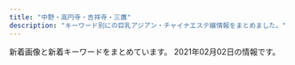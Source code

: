 ```yaml
---
title: "中野・高円寺・吉祥寺・三鷹"
description: "キーワード別にの巨乳アジアン・チャイナエステ嬢情報をまとめました。"
---
```


新着画像と新着キーワードをまとめています。
2021年02月02日の情報です。

<DmmAffiliateIns />
<KeywordTable
  shops={
    [
    {
        "keywords": {
            "D": 3,
            "E": 3,
            "86": 6
        },
        "url": "http://aroma-relax.blue/",
        "station": "JR\u9ad8\u5186\u5bfa\u99c5\u5357\u53e3",
        "name": "\u3086\u304d\u59eb",
        "img_links": [
            "http://aroma-relax.blue/images/staff_images/cg02.jpg",
            "http://aroma-relax.blue/images/an_3_02.jpg",
            "http://aroma-relax.blue/images/staff_images/cg08.jpg",
            "http://aroma-relax.blue/images/an_4_02.jpg",
            "http://aroma-relax.blue/images/qr.jpg",
            "http://aroma-relax.blue/images/r6.jpg",
            "http://aroma-relax.blue/images/an_2_02.jpg",
            "http://aroma-relax.blue/images/staff_images/cg07.jpg",
            "http://aroma-relax.blue/images/index_01.jpg",
            "http://aroma-relax.blue/images/r2.jpg",
            "http://aroma-relax.blue/images/staff_images/cg03.jpg",
            "http://aroma-relax.blue/images/an_1_02.jpg",
            "http://aroma-relax.blue/images/no.png",
            "http://aroma-relax.blue/images/an_5_01.jpg",
            "http://aroma-relax.blue/images/slider/slide3s.png",
            "http://aroma-relax.blue/images/staff_images/cg01.jpg",
            "http://aroma-relax.blue/images/a1.jpg",
            "http://aroma-relax.blue/images/a4.jpg",
            "http://aroma-relax.blue/images/an_6_01.jpg",
            "http://aroma-relax.blue/images/an_6_02.jpg",
            "http://aroma-relax.blue/images/a3.jpg",
            "http://aroma-relax.blue/images/staff_images/cg05.jpg",
            "http://aroma-relax.blue/images/ff.jpg",
            "http://aroma-relax.blue/images/an_5_02.jpg",
            "http://aroma-relax.blue/images/r5.jpg",
            "http://aroma-relax.blue/images/an_3_01.jpg",
            "http://aroma-relax.blue/images/slider/slide2s.png",
            "http://aroma-relax.blue/images/an_1_01.jpg",
            "http://aroma-relax.blue/images/a2.jpg",
            "http://aroma-relax.blue/images/slider/slide1s.png",
            "http://aroma-relax.blue/images/r1.jpg",
            "http://aroma-relax.blue/images/slider/slide3.png",
            "http://aroma-relax.blue/images/slider/slide1.png",
            "http://aroma-relax.blue/images/line.jpg",
            "http://aroma-relax.blue/images/r4.jpg",
            "http://aroma-relax.blue/images/r3.jpg",
            "http://aroma-relax.blue/images/an_4_01.jpg",
            "http://aroma-relax.blue/images/an_2_01.jpg",
            "http://aroma-relax.blue/images/slider/slide2.png"
        ]
    },
    {
        "station": "JR\u4e2d\u91ce\u99c5\u5357\u53e3",
        "img_links": [
            "http://heal-rlx.com/scdl/staff/10011.jpg",
            "http://heal-rlx.com/images/gallery/gallery03.jpg",
            "http://heal-rlx.com/images/sptel.png",
            "http://heal-rlx.com/images/campaign1.jpg",
            "http://heal-rlx.com/images/access/roaddm.png",
            "http://heal-rlx.com/scdl/staff/10131.jpg",
            "http://heal-rlx.com/images/campaign2.jpg",
            "http://heal-rlx.com/images/access/road3.jpg",
            "http://heal-rlx.com/images/gallery/gallery01.jpg",
            "http://heal-rlx.com/scdl/staff/10021.jpg",
            "http://heal-rlx.com/scdl/staff/10102.jpg",
            "http://heal-rlx.com/images/access/kanban.jpg",
            "http://heal-rlx.com/scdl/staff/10111.jpg",
            "http://heal-rlx.com/scdl/staff/10071.jpg",
            "http://heal-rlx.com/scdl/staff/10121.jpg",
            "http://heal-rlx.com/images/gallery/gallery02.jpg",
            "http://heal-rlx.com/scdl/staff/10051.jpg",
            "http://heal-rlx.com/images/access/road2.jpg",
            "http://heal-rlx.com/scdl/staff/10031.jpg",
            "http://heal-rlx.com/images/sptod.png",
            "http://heal-rlx.com/images/access/road4.jpg",
            "http://heal-rlx.com/images/access/road1.jpg",
            "http://heal-rlx.com/scdl/staff/10041.jpg",
            "http://heal-rlx.com/scdl/staff/10101.jpg",
            "http://heal-rlx.com/images/rec.jpg",
            "http://heal-rlx.com/scdl/staff/10122.jpg"
        ],
        "name": "Angelica\u30fb\u30a2\u30f3\u30b8\u30a7\u30ea\u30ab",
        "keywords": {},
        "url": "http://heal-rlx.com/"
    },
    {
        "url": "http://massage-aroma.red/",
        "name": "\u5922\u6c17\u5206",
        "keywords": {
            "86": 36
        },
        "station": "\u4e2d\u91ce\u5742\u4e0a\u99c53\u756a\u53e3",
        "img_links": [
            "http://massage-aroma.red/images/cg09.jpg",
            "http://massage-aroma.red/images/cg06.jpg",
            "http://massage-aroma.red/images/cg08.jpg",
            "http://massage-aroma.red/images/kan.jpg",
            "http://massage-aroma.red/images/r3.jpg",
            "http://massage-aroma.red/images/rosel.png",
            "http://massage-aroma.red/images/b4.jpg",
            "http://massage-aroma.red/images/roser.png",
            "http://massage-aroma.red/images/cg02.jpg",
            "http://massage-aroma.red/images/qrc.png",
            "http://massage-aroma.red/images/card.jpg",
            "http://massage-aroma.red/images/b1.jpg",
            "http://massage-aroma.red/images/b6.jpg",
            "http://massage-aroma.red/images/r4.jpg",
            "http://massage-aroma.red/images/tel.png",
            "http://massage-aroma.red/images/r1.jpg",
            "http://massage-aroma.red/images/b3.jpg",
            "http://massage-aroma.red/images/cg03.jpg",
            "http://massage-aroma.red/images/b5.jpg",
            "http://massage-aroma.red/images/r2.jpg",
            "http://massage-aroma.red/images/cg01.jpg",
            "http://massage-aroma.red/images/b2.jpg"
        ]
    },
    {
        "station": "JR\u897f\u837b\u7aaa\u99c5\u5317\u53e3",
        "url": "http://sei-ren.work/",
        "keywords": {},
        "name": "\u6e05\u604b \uff5e\u305b\u3044\u308c\u3093\uff5e",
        "img_links": [
            "http://sei-ren.work/sp/images/newsb.png",
            "http://sei-ren.work/staff/haru.jpg",
            "http://sei-ren.work/sp/img/haru1.png",
            "http://sei-ren.work/sp/menu/sisu.jpg",
            "http://sei-ren.work/sp/images/tel.jpg",
            "http://sei-ren.work/images/staff_t.jpg",
            "http://sei-ren.work/images/b2.jpg",
            "http://sei-ren.work/images/b3.jpg",
            "http://sei-ren.work/sp/images/interior_t.jpg",
            "http://sei-ren.work/images/rec.jpg",
            "http://sei-ren.work/sp/images/s3.jpg",
            "http://sei-ren.work/sp/img/sizuka1.png",
            "http://sei-ren.work/images/news.jpg",
            "http://sei-ren.work/sp/menu/interior.jpg",
            "http://sei-ren.work/sp/images/news.jpg",
            "http://sei-ren.work/img/mimi1.png",
            "http://sei-ren.work/sp/images/e5.jpg",
            "http://sei-ren.work/sp/images/topgirl.jpg",
            "http://sei-ren.work/sp/images/sys1.jpg",
            "http://sei-ren.work/sp/images/sisu1.png",
            "http://sei-ren.work/images/sys1.jpg",
            "http://sei-ren.work/sp/images/e6.jpg",
            "http://sei-ren.work/images/int2.jpg",
            "http://sei-ren.work/images/sys4.jpg",
            "http://sei-ren.work/images/b1.jpg",
            "http://sei-ren.work/sp/staff/mimi.jpg",
            "http://sei-ren.work/sp/images/int2.png",
            "http://sei-ren.work/img/moe1.png",
            "http://sei-ren.work/sp/images/s2.jpg",
            "http://sei-ren.work/sp/images/staff_t.jpg",
            "http://sei-ren.work/sp/images/sys3.jpg",
            "http://sei-ren.work/staff/mimi.jpg",
            "http://sei-ren.work/sp/staff/moe.jpg",
            "http://sei-ren.work/images/int1.jpg",
            "http://sei-ren.work/sp/images/head.jpg",
            "http://sei-ren.work/sp/staff/sizuka.jpg",
            "http://sei-ren.work/sp/images/ac1.jpg",
            "http://sei-ren.work/sp/img/moe1.png",
            "http://sei-ren.work/sp/images/s4.jpg",
            "http://sei-ren.work/sp/images/e4.jpg",
            "http://sei-ren.work/sp/images/sisu_t.jpg",
            "http://sei-ren.work/sp/menu/top.jpg",
            "http://sei-ren.work/sp/images/e2.jpg",
            "http://sei-ren.work/img/sizuka1.png",
            "http://sei-ren.work/images/head.jpg",
            "http://sei-ren.work/sp/img/riri1.png",
            "http://sei-ren.work/sp/images/e3.jpg",
            "http://sei-ren.work/staff/riri.jpg",
            "http://sei-ren.work/images/sm.jpg",
            "http://sei-ren.work/sp/menu/staff.jpg",
            "http://sei-ren.work/images/interior_t.jpg",
            "http://sei-ren.work/images/sys3.jpg",
            "http://sei-ren.work/img/riri1.png",
            "http://sei-ren.work/images/tg.jpg",
            "http://sei-ren.work/staff/moe.jpg",
            "http://sei-ren.work/images/sys2.jpg",
            "http://sei-ren.work/sp/staff/haru.jpg",
            "http://sei-ren.work/sp/images/sys2.jpg",
            "http://sei-ren.work/sp/img/mimi1.png",
            "http://sei-ren.work/sp/images/rec.jpg",
            "http://sei-ren.work/sp/images/e1.jpg",
            "http://sei-ren.work/sp/images/footer.png",
            "http://sei-ren.work/sp/images/int1.jpg",
            "http://sei-ren.work/staff/sizuka.jpg",
            "http://sei-ren.work/sp/staff/riri.jpg",
            "http://sei-ren.work/sp/images/sys4.png",
            "http://sei-ren.work/img/haru1.png"
        ]
    },
    {
        "name": "Amanda -\u30a2\u30de\u30f3\u30c0-",
        "keywords": {},
        "station": "JR\u963f\u4f50\u30f6\u8c37\u99c5\u5357\u53e3",
        "url": "http://www.amanni.work/",
        "img_links": [
            "http://www.amanni.work/images/sys1.jpg",
            "http://www.amanni.work/images/mobile.jpg",
            "http://www.amanni.work/images/ta.jpg",
            "http://www.amanni.work/images/s2.jpg",
            "http://www.amanni.work/img/xian1.jpg",
            "http://www.amanni.work/images/4.jpg",
            "http://www.amanni.work/images/news.jpg",
            "http://www.amanni.work/images/int2.jpg",
            "http://www.amanni.work/images/head.jpg",
            "http://www.amanni.work/images/s1.png",
            "http://www.amanni.work/images/3.jpg",
            "http://www.amanni.work/images/sys2.jpg",
            "http://www.amanni.work/img/yuyu1.jpg",
            "http://www.amanni.work/img/riri1.jpg",
            "http://www.amanni.work/images/2.jpg",
            "http://www.amanni.work/images/1.jpg",
            "http://www.amanni.work/images/s4.jpg",
            "http://www.amanni.work/images/b1.jpg",
            "http://www.amanni.work/images/ac1.jpg",
            "http://www.amanni.work/images/5.jpg",
            "http://www.amanni.work/images/s1.jpg",
            "http://www.amanni.work/images/interior_t.jpg",
            "http://www.amanni.work/img/kana1.jpg",
            "http://www.amanni.work/images/tel.jpg",
            "http://www.amanni.work/images/int1.jpg",
            "http://www.amanni.work/images/s3.jpg",
            "http://www.amanni.work/images/b2.jpg",
            "http://www.amanni.work/img/mina1.jpg",
            "http://www.amanni.work/images/staff_t.jpg"
        ]
    },
    {
        "keywords": {
            "88": 24,
            "E": 48,
            "91": 12,
            "89": 12,
            "86": 36,
            "87": 24,
            "D": 48,
            "F": 12,
            "C": 17
        },
        "station": "JR\u963f\u4f50\u30f6\u8c37\u99c5\u5357\u53e3",
        "url": "http://twocats.jps.mn/",
        "img_links": [
            "http://twocats.jps.mn/photos/sites/81/2019/09/2019091307472149.jpg",
            "http://twocats.jps.mn/photos/sites/81/2021/01/2021012615230338.jpg",
            "http://twocats.jps.mn/photos/sites/81/2020/12/2020121511174535.jpg",
            "http://twocats.jps.mn/images/room4.jpg",
            "http://twocats.jps.mn/photos/sites/81/2020/12/2020121315002829.jpg",
            "http://twocats.jps.mn/images/r1.jpg",
            "http://twocats.jps.mn/photos/sites/81/2019/09/2019091307471566.jpg",
            "http://twocats.jps.mn/images/room6.jpg",
            "http://twocats.jps.mn/images/r2.jpg",
            "http://cdn.dino-es.com/images/line.jpg",
            "http://twocats.jps.mn/images/room5.jpg",
            "http://twocats.jps.mn/images/top.jpg",
            "http://twocats.jps.mn/photos/sites/81/2021/01/2021012615230911.jpg",
            "http://cdn.dino-es.com/images/allpics/KL0e457a8ec2263a8f8aa6dd622d438b77/f387a5f5d8c2815a0ce1021fc0b588a4.jpg",
            "http://twocats.jps.mn/images/mobile.jpg",
            "http://twocats.jps.mn/images/room3.jpg",
            "http://twocats.jps.mn/images/s_news.jpg",
            "http://twocats.jps.mn/photos/sites/81/2019/12/2019122202104857.jpg",
            "http://twocats.jps.mn/images/r4.jpg",
            "http://twocats.jps.mn/photos/sites/81/2020/02/2020020402051532.jpg",
            "http://twocats.jps.mn/photos/sites/81/2019/09/2019092806151280.jpg",
            "http://twocats.jps.mn/images/room1.jpg",
            "http://twocats.jps.mn/photos/sites/81/2020/11/2020111618465441.jpg",
            "http://twocats.jps.mn/images/room2.jpg",
            "http://cdn.dino-es.com/images/logo/150x40DinoEs.png",
            "http://twocats.jps.mn/photos/sites/81/2019/12/2019122202104933.jpg",
            "http://twocats.jps.mn/photos/sites/81/2021/01/2021012411352834.jpg",
            "http://twocats.jps.mn/images/r3.jpg",
            "http://twocats.jps.mn/photos/sites/81/2020/12/2020121315002856.jpg",
            "http://twocats.jps.mn/images/end.png"
        ],
        "name": "\u4e21\u53ea\u732b\u30fb\u30ea\u30e3\u30f3\u30c1\u30fc\u30e2\u30fc"
    },
    {
        "url": "http://yuyu.est-u.com/",
        "station": "\u4e0a\u4e95\u8349\u99c5\u5357\u53e3",
        "keywords": {
            "C": 7
        },
        "name": "\u3086\u3046\u3086\u3046",
        "img_links": [
            "http://yuyu.est-u.com/images/index_01.jpg",
            "http://yuyu.est-u.com/staff/moe/1.jpg",
            "http://yuyu.est-u.com/images/index_02.jpg",
            "http://yuyu.est-u.com/images/s1.jpg",
            "http://yuyu.est-u.com/images/staff_11a.jpg"
        ]
    },
    {
        "url": "http://flower.este.work/",
        "img_links": [
            "http://flower.este.work/2/uploadimg/1605325806.jpg",
            "http://flower.este.work/2/uploadimg/1582955908.jpg",
            "http://flower.este.work/2/uploadimg/1582956017.jpg",
            "http://flower.este.work/clock-5cc2bd5bcb7451b383ea47c700e43ebef3d82c1ed848c3d687cdd456fbe5589c.png",
            "http://flower.este.work/2/uploadimg/1605325559.jpg",
            "http://flower.este.work/2/uploadimg/1605327663.jpg",
            "http://flower.este.work/2/uploadimg/1605325605.jpg",
            "http://flower.este.work/2/uploadimg/1588680350.jpg",
            "http://flower.este.work/2/uploadimg/1594008592.jpg",
            "http://flower.este.work/2/uploadimg/1582956078.jpg",
            "http://flower.este.work/road02.jpg",
            "http://flower.este.work/road03.jpg",
            "http://flower.este.work/road01.jpg",
            "http://flower.este.work/road04.jpg",
            "http://flower.este.work/tel-c3a2f172a4364233cf4953ba8413cf3ce106683e214ac163f0bcec0a8d4147e4.png"
        ],
        "name": "Flower",
        "keywords": {
            "E": 44,
            "83": 10,
            "C": 10,
            "D": 22,
            "88": 22,
            "90": 22,
            "84": 22
        },
        "station": "JR\u5409\u7965\u5bfa\u99c5\u5317\u53e3"
    },
    {
        "img_links": [
            "http://zeanfio.tokyo/picture/room3.jpg",
            "http://zeanfio.tokyo/picture/news.jpg",
            "http://zeanfio.tokyo/uploads/200826/1-200R6123J3U4.jpg",
            "http://zeanfio.tokyo/uploads/200826/1-200R612391O57.jpg",
            "http://zeanfio.tokyo/uploads/200826/1-200R61240062U.jpg",
            "http://zeanfio.tokyo/uploads/200526/1-2005260T929410.jpg",
            "http://zeanfio.tokyo/uploads/200826/1-200R612410XQ.jpg",
            "http://zeanfio.tokyo/picture/room1.jpg",
            "http://zeanfio.tokyo/uploads/200613/1-20061313545XI.jpg",
            "http://zeanfio.tokyo/picture/room4.jpg",
            "http://zeanfio.tokyo/uploads/200826/1-200R612401XN.jpg",
            "http://zeanfio.tokyo/uploads/200615/1-200615130103941.jpg",
            "http://zeanfio.tokyo/picture/top.jpg",
            "http://zeanfio.tokyo/picture/face.jpg",
            "http://zeanfio.tokyo/picture/pick.jpg",
            "http://zeanfio.tokyo/uploads/200826/1-200R612392D44.jpg",
            "http://zeanfio.tokyo/uploads/200826/1-200R61240505J.jpg",
            "http://zeanfio.tokyo/uploads/200525/1-2005251AZ0391.jpg",
            "http://zeanfio.tokyo/uploads/200826/1-200R6123K2943.jpg",
            "http://zeanfio.tokyo/picture/face_bj1.png",
            "http://zeanfio.tokyo/picture/room2.jpg",
            "http://zeanfio.tokyo/picture/s_staff.png"
        ],
        "station": "JR\u5409\u7965\u5bfa\u99c5\u5317\u53e3",
        "name": "\u611b\u306e\u6d77",
        "keywords": {
            "86": 5,
            "85": 1,
            "E": 1,
            "D": 6
        },
        "url": "http://zeanfio.tokyo/"
    },
    {
        "url": "http://www.come0.work/",
        "name": "\u591c\u6765\u9999",
        "keywords": {
            "\u4e73": 1
        },
        "station": "JR\u4e2d\u91ce\u99c5\u5357\u53e3",
        "img_links": [
            "http://www.come0.work/templets/default/picture/tit1.jpg",
            "http://www.come0.work/templets/default/picture/tit3.jpg",
            "http://www.come0.work/templets/default/picture/footer.png",
            "http://www.come0.work/templets/default/picture/sys1.jpg",
            "http://www.come0.work/uploads/201110/1-201110102F2323.jpg",
            "http://www.come0.work/templets/default/picture/tit2.jpg",
            "http://www.come0.work/templets/default/picture/top02.png",
            "http://www.come0.work/templets/default/picture/top03.png",
            "http://www.come0.work/templets/default/picture/tit4.jpg",
            "http://www.come0.work/templets/default/picture/top01.png",
            "http://www.come0.work/templets/default/picture/stal.png",
            "http://www.come0.work/templets/default/picture/tit5.jpg",
            "http://www.come0.work/uploads/201102/1-201102105636225.jpg",
            "http://www.come0.work/uploads/201102/1-201102105649605.jpg",
            "http://www.come0.work/{dede:global.cfg_templets_skin/}/picture/cg02.jpg",
            "http://www.come0.work/{dede:global.cfg_templets_skin/}/picture/cg01.jpg"
        ]
    },
    {
        "img_links": [
            "https://pureheart.tokyo/sites/default/files/pictures/2018-06/emi_001.jpg",
            "https://pureheart.tokyo/sites/default/files/pictures/2020-04/erina_005.jpg",
            "https://pureheart.tokyo/sites/default/files/pictures/2018-09/miyuki_002_0.jpg",
            "https://pureheart.tokyo/sites/default/files/pictures/2019-05/44D9B271-E871-4A0F-B72E-7C8385588897.jpeg",
            "https://pureheart.tokyo/sites/default/files/styles/large/public/pictures/2018-06/serina_001.jpg",
            "https://pureheart.tokyo/sites/default/files/pictures/2018-06/aya_001.jpg",
            "https://pureheart.tokyo/sites/default/files/pictures/2020-04/ai_003.jpg",
            "https://pureheart.tokyo/sites/default/files/pictures/2020-06/riri_001.jpg",
            "https://pureheart.tokyo/sites/default/files/inline-images/PA311701.jpg",
            "https://pureheart.tokyo/sites/default/files/pictures/2018-12/shizuka_001_2.jpg",
            "https://pureheart.tokyo/sites/default/files/pictures/2018-06/noa_001.jpg",
            "https://pureheart.tokyo/sites/default/files/pictures/2018-06/serina_001.jpg",
            "https://pureheart.tokyo/sites/default/files/pictures/2021-01/rize_004_1.jpg",
            "https://pureheart.tokyo/sites/default/files/inline-images/PA311702.jpg",
            "https://pureheart.tokyo/sites/default/files/styles/large/public/pictures/2021-01/rize_004_1.jpg"
        ],
        "station": "JR\u837b\u7aaa\u99c5\u5317\u53e3",
        "name": "Pure Heart",
        "keywords": {
            "F": 1,
            "\u5de8\u4e73": 8,
            "\u4e73": 10,
            "\u304a\u3063\u3071\u3044": 1,
            "\u30bb\u30af\u30b7\u30fc": 2,
            "E": 2
        },
        "url": "https://pureheart.tokyo/"
    },
    {
        "keywords": {
            "E": 2,
            "86": 2,
            "84": 2,
            "85": 6,
            "D": 6,
            "C": 9
        },
        "url": "http://fureai-massage.info/",
        "img_links": [
            "http://fureai-massage.info/img/mo.png",
            "http://fureai-massage.info/i/img/r1.jpg",
            "http://fureai-massage.info/i/img/acc3.jpg",
            "http://fureai-massage.info/i/img/acc4.jpg",
            "http://fureai-massage.info/i/img/st4.jpg",
            "http://fureai-massage.info/i/img/acc2.jpg",
            "http://fureai-massage.info/i/img/st6.jpg",
            "http://fureai-massage.info/i/img/st7.jpg",
            "http://fureai-massage.info/i/img/st28.jpg",
            "http://fureai-massage.info/i/img/acc1.jpg",
            "http://fureai-massage.info/img/st28.jpg",
            "http://fureai-massage.info/i/img/r3.jpg",
            "http://fureai-massage.info/img/st7.jpg",
            "http://fureai-massage.info/img/acc2.jpg",
            "http://fureai-massage.info/img/botton.jpg",
            "http://fureai-massage.info/img/acc3.jpg",
            "http://fureai-massage.info/i/img/st2.jpg",
            "http://fureai-massage.info/img/st2.jpg",
            "http://fureai-massage.info/i/img/r2.jpg",
            "http://fureai-massage.info/img/st6.jpg",
            "http://fureai-massage.info/img/acc1.jpg",
            "http://fureai-massage.info/i/img/r4.jpg",
            "http://fureai-massage.info/img/acc4.jpg",
            "http://fureai-massage.info/img/st4.jpg",
            "http://fureai-massage.info/img/fla.jpg"
        ],
        "name": "\u3075\u308c\u3042\u3044",
        "station": "JR\u4e2d\u91ce\u99c5\u5317\u53e3"
    },
    {
        "url": "http://f-rlx.xyz/",
        "station": "JR\u9ad8\u5186\u5bfa\u99c5\u5357\u53e3",
        "name": "\u3082\u307f\u30fc\u3086",
        "keywords": {
            "87": 5,
            "D": 5,
            "86": 5,
            "C": 5
        },
        "img_links": [
            "http://f-rlx.xyz/images/index_28.jpg",
            "http://f-rlx.xyz/s/images/slider/prev.png",
            "http://f-rlx.xyz/girl/06.jpg",
            "http://f-rlx.xyz/s/uploads/02.jpg",
            "http://f-rlx.xyz/images/upload/thumb/87360a30af268254.jpg",
            "http://f-rlx.xyz/images/upload/thumb/ca7495be19fbf15b.jpg",
            "http://f-rlx.xyz/s/images/service_03.png",
            "http://f-rlx.xyz/images/index_20.jpg",
            "http://f-rlx.xyz/s/images/okubokomachi.jpg",
            "http://f-rlx.xyz/images/upload/thumb/90170edff42fc458.jpg",
            "http://f-rlx.xyz/images/upload/thumb/0365bf78f9f1e225.jpg",
            "http://f-rlx.xyz/s/images/service_01.png",
            "http://f-rlx.xyz/s/images/t3.jpg",
            "http://f-rlx.xyz/s/image/nav_sys.png",
            "http://f-rlx.xyz/images/rec_11.jpg",
            "http://f-rlx.xyz/images/info.jpg",
            "http://f-rlx.xyz/s/uploads/08.jpg",
            "http://f-rlx.xyz/images/index_17.jpg",
            "http://f-rlx.xyz/images/index_21.jpg",
            "http://f-rlx.xyz/images/upload/thumb/939a60785cc7a167.jpg",
            "http://f-rlx.xyz/images/index_27.jpg",
            "http://f-rlx.xyz/images/index_23.jpg",
            "http://f-rlx.xyz/s/image/nav_top.png",
            "http://f-rlx.xyz/s/images/slider/next.png",
            "http://f-rlx.xyz/images/index_13.jpg",
            "http://f-rlx.xyz/s/image/nav_manga.png",
            "http://f-rlx.xyz/s/images/tel.png",
            "http://f-rlx.xyz/images/upload/thumb/02f5c6f80e764efa.jpg",
            "http://f-rlx.xyz/images/03.jpg",
            "http://f-rlx.xyz/images/index_19.jpg",
            "http://f-rlx.xyz/girl/02.jpg",
            "http://f-rlx.xyz/images/index_29.jpg",
            "http://f-rlx.xyz/images/info_11.jpg",
            "http://f-rlx.xyz/images/index_09.jpg",
            "http://f-rlx.xyz/girl/04.jpg",
            "http://f-rlx.xyz/images/index_12.jpg",
            "http://f-rlx.xyz/images/index_01.jpg",
            "http://f-rlx.xyz/images/index_04.jpg",
            "http://f-rlx.xyz/images/index_15.jpg",
            "http://f-rlx.xyz/images/index_24.jpg",
            "http://f-rlx.xyz/images/index_16.jpg",
            "http://f-rlx.xyz/images/rec.jpg",
            "http://f-rlx.xyz/images/upload/thumb/ce903c0949e659f6.jpg",
            "http://f-rlx.xyz/s/images/t2.jpg",
            "http://f-rlx.xyz/images/index_07.jpg",
            "http://f-rlx.xyz/s/images/t4.jpg",
            "http://f-rlx.xyz/s/uploads/06.jpg",
            "http://f-rlx.xyz/s/image/nav_hotel.png",
            "http://f-rlx.xyz/s/images/slider/1.jpg",
            "http://f-rlx.xyz/s/images/top_2.jpg",
            "http://f-rlx.xyz/images/index_10.jpg",
            "http://f-rlx.xyz/images/01.jpg",
            "http://f-rlx.xyz/images/upload/thumb/740e5dec2ca54806.jpg",
            "http://f-rlx.xyz/s/images/iphone.png",
            "http://f-rlx.xyz/s/images/t1.jpg",
            "http://f-rlx.xyz/s/images/slider/3.jpg",
            "http://f-rlx.xyz/girl/03.jpg",
            "http://f-rlx.xyz/images/staff_11.jpg",
            "http://f-rlx.xyz/images/index_06.jpg",
            "http://f-rlx.xyz/images/upload/thumb/f4775f16c6fc9aa2.jpg",
            "http://f-rlx.xyz/images/upload/thumb/2efa8499992b3a9c.jpg",
            "http://f-rlx.xyz/images/upload/thumb/b5b618087f90a9f8.jpg",
            "http://f-rlx.xyz/s/images/kanban.jpg",
            "http://f-rlx.xyz/images/index_03.jpg",
            "http://f-rlx.xyz/images/index_08.jpg",
            "http://f-rlx.xyz/images/upload/thumb/12c7dee67ce9a3ec.jpg",
            "http://f-rlx.xyz/images/upload/thumb/b40c9bdbc5a67fd9.jpg",
            "http://f-rlx.xyz/images/index_02.jpg",
            "http://f-rlx.xyz/images/02.jpg",
            "http://f-rlx.xyz/s/image/nav_cast.png",
            "http://f-rlx.xyz/images/index_05.jpg",
            "http://f-rlx.xyz/images/index_26.jpg",
            "http://f-rlx.xyz/s/images/pc.png",
            "http://f-rlx.xyz/images/upload/thumb/612c61f669752eb1.jpg",
            "http://f-rlx.xyz/s/image/nav_topics.png"
        ]
    },
    {
        "keywords": {
            "85": 1
        },
        "name": "\u7965\u60a6 \u3057\u3087\u3046\u3048\u3064",
        "station": "\u9dfa\u30ce\u5bae\u99c5\u5317\u53e3",
        "url": "http://relaxbest.net/",
        "img_links": [
            "http://relaxbest.net/staffPhoto/b20200202033738.jpg",
            "http://relaxbest.net/staffPhoto/b20200904172838.jpg",
            "http://relaxbest.net/staffPhoto/s20200904172838.jpg",
            "http://relaxbest.net/js/sliderLine/slide_prev.png",
            "http://relaxbest.net/staffPhoto/s20201209220046.jpg",
            "http://relaxbest.net/images/store/01.jpg",
            "http://relaxbest.net/staffPhoto/s20200202033738.jpg",
            "http://relaxbest.net/images/returnBtn.png",
            "http://relaxbest.net/images/store/03.jpg",
            "http://relaxbest.net/staffPhoto/b20201209220046.jpg",
            "http://relaxbest.net/images/store/05.jpg",
            "http://relaxbest.net/images/store/02.jpg",
            "http://relaxbest.net/uploadfiles/images/campaignRelaxbest3.jpg",
            "http://relaxbest.net/js/sliderLine/slide_next.png",
            "http://relaxbest.net/staffPhoto/b20200804090123.jpg",
            "http://relaxbest.net/images/store/04.jpg",
            "http://relaxbest.net/staffPhoto/s20200804090123.jpg"
        ]
    },
    {
        "name": "\u9b54\u732b",
        "img_links": [
            "http://ms-heal.com/images/06.jpg",
            "http://ms-heal.com/images/052.jpg",
            "http://ms-heal.com/images/new1.jpg",
            "http://ms-heal.com/images/12.jpg",
            "http://ms-heal.com/images/14.jpg",
            "http://ms-heal.com/images/08.jpg",
            "http://ms-heal.com/images/n3.jpg",
            "http://ms-heal.com/images/tiao.jpg",
            "http://ms-heal.com/images/03.jpg",
            "http://ms-heal.com/images/09.jpg",
            "http://ms-heal.com/images/13.jpg",
            "http://ms-heal.com/images/082.jpg",
            "http://ms-heal.com/images/11.jpg",
            "http://ms-heal.com/images/n1.jpg",
            "http://ms-heal.com/images/01.jpg",
            "http://ms-heal.com/images/15.jpg",
            "http://ms-heal.com/images/m1.jpg",
            "http://ms-heal.com/images/02.jpg",
            "http://ms-heal.com/images/131.jpg",
            "http://ms-heal.com/images/04.jpg",
            "http://ms-heal.com/images/s_cast.png",
            "http://ms-heal.com/images/053.jpg",
            "http://ms-heal.com/images/05.jpg",
            "http://ms-heal.com/images/07.jpg",
            "http://ms-heal.com/images/girl.jpg",
            "http://ms-heal.com/images/tel.png",
            "http://ms-heal.com/images/116.jpg",
            "http://ms-heal.com/images/top1.jpg"
        ],
        "station": "JR\u9ad8\u5186\u5bfa\u99c5\u5357\u53e3",
        "url": "http://ms-heal.com/",
        "keywords": {}
    },
    {
        "img_links": [
            "https://cute.aoaoeo.com/wp-content/themes/este/img/2.jpg",
            "https://cute.aoaoeo.com/wp-content/themes/este/img/top-img02g.png",
            "https://cute.aoaoeo.com/wp-content/themes/este/img/top-img04.png",
            "https://cute.aoaoeo.com/wp-content/themes/este/img/1.jpg",
            "https://cute.aoaoeo.com/wp-content/themes/este/img/3.jpg",
            "https://cute.aoaoeo.com/wp-content/themes/este/img/4.jpg",
            "https://cute.aoaoeo.com/wp-content/themes/este/img/top-img01.png",
            "https://cute.aoaoeo.com/wp-content/themes/este/img/top-img01a.png",
            "https://cute.aoaoeo.com/wp-content/themes/este/img/top-img01b.png",
            "https://cute.aoaoeo.com/wp-content/themes/este/img/tel_footer.png",
            "https://cute.aoaoeo.com/wp-content/themes/este/img/call.png",
            "https://cute.aoaoeo.com/wp-content/uploads/2020/12/09876cute.jpg",
            "https://cute.aoaoeo.com/wp-content/uploads/2018/12/3122311221cute.jpg",
            "https://cute.aoaoeo.com/wp-content/themes/este/img/top-img03.png",
            "https://cute.aoaoeo.com/wp-content/themes/este/img/tel_header.png",
            "https://cute.aoaoeo.com/wp-content/uploads/2020/12/0987tcute.jpg",
            "https://cute.aoaoeo.com/wp-content/uploads/2020/12/spoiakhjcute.jpg"
        ],
        "name": "CUTE",
        "url": "https://cute.aoaoeo.com/",
        "station": "\u65b9\u5357\u753a\u99c52\u756a\u51fa\u53e3",
        "keywords": {
            "D": 7,
            "E": 8
        }
    },
    {
        "station": "JR\u837b\u7aaa\u99c5\u897f\u53e3",
        "name": "Tiramisu-\u30c6\u30a3\u30e9\u30df\u30b9-",
        "url": "http://tiramisu-o.com/",
        "keywords": {
            "E": 1,
            "C": 4,
            "86": 2,
            "87": 11,
            "85": 1,
            "90": 1,
            "D": 12,
            "88": 2
        },
        "img_links": [
            "http://tiramisu-o.com/uploads/0576a8bf93edc11647c2e4e17ae1a0e1.jpg",
            "http://tiramisu-o.com/uploads/8db399091a85c075e1f0d0901aa7d948.jpg",
            "http://tiramisu-o.com/images/index_08.jpg",
            "http://tiramisu-o.com/images/index_12.jpg",
            "http://tiramisu-o.com/images/index_15.jpg",
            "http://tiramisu-o.com/images/photo_11.jpg",
            "http://tiramisu-o.com/uploads/702c1288dd9843aabfbb06d182fec4f4.jpg",
            "http://tiramisu-o.com/uploads/7ad70e845e154bf3fac932727fb23777.jpg",
            "http://tiramisu-o.com/images/index_13.jpg",
            "http://tiramisu-o.com/images/index_05.jpg",
            "http://tiramisu-o.com/uploads/74cae8e5ad5ff370a7835faa49a59ed0.jpg",
            "http://tiramisu-o.com/uploads/ece2636e552ccdbaf2cac9f9eee51c28.jpg",
            "http://tiramisu-o.com/images/girls_13.jpg",
            "http://tiramisu-o.com/uploads/a7263623a76fce9fd9e74e3c5231dde6.jpg",
            "http://tiramisu-o.com/images/photo_12.jpg",
            "http://tiramisu-o.com/images/index_17.jpg",
            "http://tiramisu-o.com/uploads/5884fb095e084ab1c3fb3c13535db9d6.jpg",
            "http://tiramisu-o.com/images/index_24.jpg",
            "http://tiramisu-o.com/images/link_11.jpg",
            "http://tiramisu-o.com/uploads/1a05c443783e211268f5fd91fee961e6.jpg",
            "http://tiramisu-o.com/images/index_20.jpg",
            "http://tiramisu-o.com/uploads/6f76cd9eaff23d5d6398e9d606a901d1.jpg",
            "http://tiramisu-o.com/images/index_19.jpg",
            "http://tiramisu-o.com/images/index_04.jpg",
            "http://tiramisu-o.com/images/index_07.jpg",
            "http://tiramisu-o.com/images/index_02.jpg",
            "http://tiramisu-o.com/images/index_09.jpg",
            "http://tiramisu-o.com/uploads/4e0b8c43eddabd91acede0412c242113.jpg",
            "http://tiramisu-o.com/images/index_22.jpg",
            "http://tiramisu-o.com/images/index_01.jpg",
            "http://tiramisu-o.com/images/index_23.jpg",
            "http://tiramisu-o.com/my_work/images/pic1.png",
            "http://tiramisu-o.com/images/index_03.jpg",
            "http://tiramisu-o.com/images/girls_11.jpg",
            "http://tiramisu-o.com/uploads/7c58aaecf422209a030b99bb8792a1cf.jpg",
            "http://tiramisu-o.com/images/index_16.jpg",
            "http://tiramisu-o.com/images/index_18.jpg",
            "http://tiramisu-o.com/uploads/5978b51ecca66ca81d431bcaad128c75.jpg",
            "http://tiramisu-o.com/uploads/c16088aeb419267011cf1f6cb5153cea.jpg",
            "http://tiramisu-o.com/uploads/24dc578533fbd40c88dba3454a90df13.jpg",
            "http://tiramisu-o.com/images/index_06.jpg",
            "http://tiramisu-o.com/uploads/01928d7157707ed584ed91afaee09aa7.jpg",
            "http://tiramisu-o.com/uploads/748d799dda38b94591609302af071dd7.jpg",
            "http://tiramisu-o.com/uploads/0f11fd28e7ec7bc3475d7e4d04d97321.jpg",
            "http://tiramisu-o.com/uploads/a127317ec4f5d0dc2281168df4090856.jpg",
            "http://tiramisu-o.com/images/index_10.jpg",
            "http://tiramisu-o.com/uploads/ad5b83ad32836796dd7749edbda88c42.jpg"
        ]
    },
    {
        "name": "\u3072\u307e\u308f\u308a",
        "img_links": [
            "http://heal-relax.com/css/staff/up.jpg",
            "http://heal-relax.com/css/nav/nav-005.jpg",
            "http://heal-relax.com/staff/yuu/01.jpg",
            "http://heal-relax.com/staff/maya/02.jpg",
            "http://heal-relax.com/css/nav/nav-001.jpg",
            "http://heal-relax.com/staff/yui/01.jpg",
            "http://heal-relax.com/css/top-left0001.jpg",
            "http://heal-relax.com/css/staff/new.jpg",
            "http://heal-relax.com/css/top02.jpg",
            "http://heal-relax.com/css/nav/nav-003.jpg",
            "http://heal-relax.com/css/tel01.png",
            "http://heal-relax.com/css/nav/nav-002.jpg",
            "http://heal-relax.com/staff/saki/01.jpg",
            "http://heal-relax.com/css/top-left02.jpg",
            "http://heal-relax.com/css/nav/nav-004.jpg",
            "http://heal-relax.com/css/nav/nav-006.jpg",
            "http://heal-relax.com/staff/akane/01.jpg",
            "http://heal-relax.com/staff/rei/01.jpg",
            "http://heal-relax.com/staff/maya/01.jpg"
        ],
        "keywords": {},
        "station": "\u4e0a\u77f3\u795e\u4e95\u99c5\u5357\u53e3",
        "url": "http://heal-relax.com/"
    },
    {
        "img_links": [
            "https://aroma-pure.tyo.cm/photos/sites/21/2021/01/202101041441242.jpeg",
            "https://aroma-pure.tyo.cm/images/line1.png",
            "https://aroma-pure.tyo.cm/images/info.jpg",
            "https://aroma-pure.tyo.cm/photos/sites/21/2021/01/2021010413124668.jpg",
            "https://aroma-pure.tyo.cm/photos/sites/21/2021/01/2021010414411693.jpg",
            "https://aroma-pure.tyo.cm/images/staff_bj4.png",
            "https://aroma-pure.tyo.cm/photos/sites/21/2021/01/2021010411495688.jpg",
            "https://aroma-pure.tyo.cm/photos/sites/21/2021/01/2021010414393769.jpeg",
            "https://aroma-pure.tyo.cm/images/s_news.png",
            "https://aroma-pure.tyo.cm/images/room3.jpg",
            "https://aroma-pure.tyo.cm/photos/sites/21/2021/01/2021010414441483.jpeg",
            "https://aroma-pure.tyo.cm/photos/sites/21/2021/01/202101041312445-e1611114008615.jpg",
            "https://aroma-pure.tyo.cm/photos/sites/21/2021/01/202101041312445.jpg",
            "https://aroma-pure.tyo.cm/images/zi_staff.png",
            "https://aroma-pure.tyo.cm/photos/sites/21/2021/01/2021010411582271.jpg",
            "https://aroma-pure.tyo.cm/images/room1.jpg",
            "https://aroma-pure.tyo.cm/images/room2.jpg",
            "https://aroma-pure.tyo.cm/photos/sites/21/2021/01/202101041150360.jpg",
            "https://aroma-pure.tyo.cm/images/room4.jpg",
            "https://aroma-pure.tyo.cm/photos/sites/21/2021/01/2021010414382373.jpeg",
            "https://aroma-pure.tyo.cm/photos/sites/21/2021/01/2021010411504645.jpg",
            "https://aroma-pure.tyo.cm/images/top.jpg"
        ],
        "name": "Aroma Pure",
        "url": "https://aroma-pure.tyo.cm/",
        "keywords": {
            "86": 27,
            "E": 36,
            "C": 42,
            "88": 9,
            "D": 9,
            "82": 9,
            "87": 36
        },
        "station": "\u65b0\u9ad8\u5186\u5bfa\u99c51\u756a\u51fa\u53e3"
    },
    {
        "url": "http://spa-only-one.jpn.mn/",
        "img_links": [
            "http://spa-only-one.jpn.mn/images/s_staff.png",
            "http://spa-only-one.jpn.mn/images/top.png",
            "http://spa-only-one.jpn.mn/images/s4.jpg",
            "http://spa-only-one.jpn.mn/photos/sites/15/2020/06/2020062320024668.jpg",
            "http://spa-only-one.jpn.mn/photos/sites/15/2018/02/2018020401442712-e1519260883926.jpg",
            "http://spa-only-one.jpn.mn/photos/sites/15/2018/05/2018052706514671.jpg",
            "http://spa-only-one.jpn.mn/photos/sites/15/2018/05/2018052706463940.jpg",
            "http://spa-only-one.jpn.mn/photos/sites/15/2018/12/2018122612012511-271x400.jpg",
            "http://spa-only-one.jpn.mn/photos/sites/15/2018/05/2018052706482112.jpg",
            "http://spa-only-one.jpn.mn/photos/sites/15/2018/05/2018050703260387.jpg",
            "http://spa-only-one.jpn.mn/images/s6.jpg",
            "http://spa-only-one.jpn.mn/images/s_link.png",
            "http://spa-only-one.jpn.mn/images/s2.jpg",
            "http://spa-only-one.jpn.mn/photos/sites/15/2018/05/2018052706473315.jpg",
            "http://spa-only-one.jpn.mn/photos/sites/15/2017/11/2017111706403963.jpg",
            "http://spa-only-one.jpn.mn/images/news.jpg",
            "http://spa-only-one.jpn.mn/images/girl-z1.jpg",
            "http://spa-only-one.jpn.mn/images/girl-z2.jpg",
            "http://spa-only-one.jpn.mn/photos/sites/15/2018/05/2018052706495271.jpg",
            "http://spa-only-one.jpn.mn/images/mobile.jpg",
            "http://spa-only-one.jpn.mn/photos/sites/15/2018/05/2018052706491571.jpg",
            "http://spa-only-one.jpn.mn/images/pick.jpg",
            "http://spa-only-one.jpn.mn/images/s5.jpg"
        ],
        "name": "SPA ONLY ONE",
        "station": "JR\u837b\u7aaa\u99c5\u5317\u53e3",
        "keywords": {
            "84": 1,
            "D": 4,
            "87": 1,
            "86": 3,
            "C": 18,
            "85": 1
        }
    },
    {
        "url": "http://e-mira.net/",
        "station": "JR\u9ad8\u5186\u5bfa\u99c5\u5317\u53e3",
        "img_links": [
            "http://e-mira.net/_src/18381365/navi_10.png",
            "http://e-mira.net/_src/18381265/footer_02.png",
            "http://e-mira.net/_src/18381378/footer_03.png",
            "http://e-mira.net/_src/18381248/navi_10.png",
            "http://e-mira.net/_src/18381412/footer_02.png",
            "http://e-mira.net/_src/19217852/footer_07.png",
            "http://e-mira.net/_src/18381401/navi_10.png",
            "http://e-mira.net/_src/18381381/footer_06.png",
            "http://e-mira.net/_src/18381075/line.png",
            "http://e-mira.net/_src/18381450/footer_05.png",
            "http://e-mira.net/_src/32345527/smartselect_20190726-192136_wechat.jpg",
            "http://e-mira.net/_src/18381374/sign.png",
            "http://e-mira.net/_src/25639975/navi_14.png",
            "http://e-mira.net/_src/18381390/navi_11.png",
            "http://e-mira.net/_src/18381613/wechatimg705.jpg",
            "http://e-mira.net/_src/18381462/navi_12.png",
            "http://e-mira.net/_src/18381065/navi_12.png",
            "http://e-mira.net/_src/18381331/navi_10.png",
            "http://e-mira.net/_src/18381307/footer_02.png",
            "http://e-mira.net/_src/25639998/sign.png",
            "http://e-mira.net/_src/18381180/footer_02.png",
            "http://e-mira.net/_src/18381270/footer_07.png",
            "http://e-mira.net/_src/18381092/footer_05.png",
            "http://e-mira.net/_src/18381431/navi_14.png",
            "http://e-mira.net/_src/18381694/footer_04.png",
            "http://e-mira.net/_src/18381588/footer_03.png",
            "http://e-mira.net/_src/18381109/navi_14.png",
            "http://e-mira.net/_src/18381603/navi_12.png",
            "http://e-mira.net/_src/18381681/navi_10.png",
            "http://e-mira.net/_src/18381461/navi_11.png",
            "http://e-mira.net/_src/18381372/profile_05.png",
            "http://e-mira.net/_src/18381617/profile_05.png",
            "http://e-mira.net/_src/18381266/footer_03.png",
            "http://e-mira.net/_src/18381400/navi_10.png",
            "http://e-mira.net/_src/18381231/sign.png",
            "http://e-mira.net/_src/19217853/footer_06.png",
            "http://e-mira.net/_src/18381693/footer_03.png",
            "http://e-mira.net/_src/18381573/navi_15.png",
            "http://e-mira.net/_src/18381326/navi_14.png",
            "http://e-mira.net/_src/18381706/backback_03.png",
            "http://e-mira.net/_src/18381328/navi_15.png",
            "http://e-mira.net/_src/18381435/navi_10.png",
            "http://e-mira.net/_src/18381761/wechatimg329.jpg",
            "http://e-mira.net/_src/19217854/footer_05.png",
            "http://e-mira.net/_src/18381380/footer_05.png",
            "http://e-mira.net/_src/18381093/footer_06.png",
            "http://e-mira.net/_src/19217847/profile_05.png",
            "http://e-mira.net/_src/19217835/navi_13.png",
            "http://e-mira.net/_src/18381149/navi_11.png",
            "http://e-mira.net/_src/44478270/wechatimg152.jpg",
            "http://e-mira.net/_src/18381073/navi_10.png",
            "http://e-mira.net/_src/18381279/navi_11.png",
            "http://e-mira.net/_src/18381788/wechatimg329.jpg",
            "http://e-mira.net/_src/18381337/profile_05.png",
            "http://e-mira.net/_src/18381477/profile_05.png",
            "http://e-mira.net/_src/19217859/sign.png",
            "http://e-mira.net/_src/18381209/line2.png",
            "http://e-mira.net/_src/18381408/sign.png",
            "http://e-mira.net/_src/18381066/navi_12.png",
            "http://e-mira.net/_src/18381721/ac2.png",
            "http://e-mira.net/_src/18381071/navi_15.png",
            "http://e-mira.net/_src/18381636/navi_11.png",
            "http://e-mira.net/_src/18381676/navi_14.png",
            "http://e-mira.net/_src/18381106/navi_12.png",
            "http://e-mira.net/_src/19217830/navi_10.png",
            "http://e-mira.net/_src/18381373/sign.png",
            "http://e-mira.net/_src/18381207/line2.png",
            "http://e-mira.net/_src/18381600/navi_11.png",
            "http://e-mira.net/_src/18381635/navi_11.png",
            "http://e-mira.net/_src/18381644/navi_15.png",
            "http://e-mira.net/_src/18381675/navi_13.png",
            "http://e-mira.net/_src/18381379/footer_04.png",
            "http://e-mira.net/_src/18381321/navi_11.png",
            "http://e-mira.net/_src/18381605/navi_13.png",
            "http://e-mira.net/_src/19217831/navi_15.png",
            "http://e-mira.net/_src/23056970/unnamed_20180612172938653.jpg",
            "http://e-mira.net/_src/18381486/footer_06.png",
            "http://e-mira.net/_src/18381283/navi_13.png",
            "http://e-mira.net/_src/18381398/navi_15.png",
            "http://e-mira.net/_src/18381366/navi_10.png",
            "http://e-mira.net/_src/18381570/navi_13.png",
            "http://e-mira.net/_src/18381322/navi_12.png",
            "http://e-mira.net/_src/18381195/navi_12.png",
            "http://e-mira.net/_src/18381642/navi_14.png",
            "http://e-mira.net/_src/18381288/navi_10.png",
            "http://e-mira.net/_src/18381111/navi_15.png",
            "http://e-mira.net/_src/18381067/navi_13.png",
            "http://e-mira.net/_src/18381639/navi_13.png",
            "http://e-mira.net/_src/18381363/navi_15.png",
            "http://e-mira.net/_src/19173124/wechatimg705.jpg",
            "http://e-mira.net/_src/19217829/navi_10.png",
            "http://e-mira.net/_src/18381360/navi_13.png",
            "http://e-mira.net/_src/18381069/navi_14.png",
            "http://e-mira.net/_src/18381114/navi_10.png",
            "http://e-mira.net/_src/18381646/navi_10.png",
            "http://e-mira.net/_src/18381471/navi_10.png",
            "http://e-mira.net/_src/18381110/navi_14.png",
            "http://e-mira.net/_src/18381221/sign.png",
            "http://e-mira.net/_src/18381391/navi_11.png",
            "http://e-mira.net/_src/18381489/sign.png",
            "http://e-mira.net/_src/20881472/screenshot_smartselect_2018-03-16-12-15-07.jpg",
            "http://e-mira.net/_src/18381473/screenshot_smartselect_2018-03-16-12-15-07.jpg",
            "http://e-mira.net/_src/18381664/sign.png",
            "http://e-mira.net/_src/18381467/navi_14.png",
            "http://e-mira.net/_src/18381155/navi_14.png",
            "http://e-mira.net/_src/18381094/footer_07.png",
            "http://e-mira.net/_src/50327149/wechatimg156_20201124112344134.jpg",
            "http://e-mira.net/_src/18381466/navi_14.png",
            "http://e-mira.net/_src/18381096/sign.png",
            "http://e-mira.net/_src/18381447/footer_02.png",
            "http://e-mira.net/_src/18381610/navi_10.png",
            "http://e-mira.net/_src/18381399/navi_15.png",
            "http://e-mira.net/_src/18381182/footer_04.png",
            "http://e-mira.net/_src/18381327/navi_14.png",
            "http://e-mira.net/_src/18381451/footer_06.png",
            "http://e-mira.net/_src/18381449/footer_04.png",
            "http://e-mira.net/_src/18381394/navi_13.png",
            "http://e-mira.net/_src/18381346/footer_06.png",
            "http://e-mira.net/_src/18381272/sign.png",
            "http://e-mira.net/_src/18381392/navi_12.png",
            "http://e-mira.net/_src/18381187/sign.png",
            "http://e-mira.net/_src/18381569/navi_13.png",
            "http://e-mira.net/_src/21452507/wechatimg232.jpg",
            "http://e-mira.net/_src/18381413/footer_03.png",
            "http://e-mira.net/_src/18381572/navi_14.png",
            "http://e-mira.net/_src/18381442/profile_05.png",
            "http://e-mira.net/_src/18381103/navi_11.png",
            "http://e-mira.net/_src/18381623/footer_03.png",
            "http://e-mira.net/_src/18381689/sign.png",
            "http://e-mira.net/_src/18381243/navi_14.png",
            "http://e-mira.net/_src/19217838/navi_12.png",
            "http://e-mira.net/_src/18381393/navi_12.png",
            "http://e-mira.net/_src/18381670/navi_11.png",
            "http://e-mira.net/_src/18381347/footer_07.png",
            "http://e-mira.net/_src/18381089/footer_02.png",
            "http://e-mira.net/_src/19217849/sign.png",
            "http://e-mira.net/_src/18381460/navi_11.png",
            "http://e-mira.net/_src/21452882/wechatimg108.jpg",
            "http://e-mira.net/_src/18381194/navi_11.png",
            "http://e-mira.net/_src/18381152/navi_13.png",
            "http://e-mira.net/_src/18381241/navi_13.png",
            "http://e-mira.net/_src/18381135/footer_02.png",
            "http://e-mira.net/_src/18381482/footer_02.png",
            "http://e-mira.net/_src/18381485/footer_05.png",
            "http://e-mira.net/_src/18381654/sign.png",
            "http://e-mira.net/_src/18381683/wechatimg233.jpg",
            "http://e-mira.net/_src/18381359/navi_13.png",
            "http://e-mira.net/_src/18381645/navi_10.png",
            "http://e-mira.net/_src/18381427/navi_12.png",
            "http://e-mira.net/_src/18381333/unnamed_20180612172938653.jpg",
            "http://e-mira.net/_src/18381361/navi_14.png",
            "http://e-mira.net/_src/18381077/line.png",
            "http://e-mira.net/_src/19217832/navi_15.png",
            "http://e-mira.net/_src/19217848/sign.png",
            "http://e-mira.net/_src/18381203/navi_10.png",
            "http://e-mira.net/_src/18381225/footer_03.png",
            "http://e-mira.net/_src/18381072/navi_15.png",
            "http://e-mira.net/_src/25639971/navi_12.png",
            "http://e-mira.net/_src/18381240/navi_12.png",
            "http://e-mira.net/_src/31433038/wechatimg98.jpg",
            "http://e-mira.net/_src/18381719/ac1.png",
            "http://e-mira.net/_src/18381641/navi_14.png",
            "http://e-mira.net/_src/18381672/navi_12.png",
            "http://e-mira.net/_src/25639993/footer_04.png",
            "http://e-mira.net/_src/18381148/navi_11.png",
            "http://e-mira.net/_src/18381688/sign.png",
            "http://e-mira.net/_src/18381578/wechatimg108.jpg",
            "http://e-mira.net/_src/18381339/sign.png",
            "http://e-mira.net/_src/18381625/footer_05.png",
            "http://e-mira.net/_src/18381589/footer_04.png",
            "http://e-mira.net/_src/18381105/navi_12.png",
            "http://e-mira.net/_src/44386546/smartselect_20190726-192136_wechat.jpg",
            "http://e-mira.net/_src/18381428/navi_12.png",
            "http://e-mira.net/_src/18381695/footer_05.png",
            "http://e-mira.net/_src/18381657/footer_02.png",
            "http://e-mira.net/_src/25639995/footer_06.png",
            "http://e-mira.net/_src/18381658/footer_03.png",
            "http://e-mira.net/_src/18381680/navi_10.png",
            "http://e-mira.net/_src/18381330/navi_10.png",
            "http://e-mira.net/_src/18381575/navi_10.png",
            "http://e-mira.net/_src/44386538/wechatimg70_20200612110516119.jpg",
            "http://e-mira.net/_src/18381662/footer_07.png",
            "http://e-mira.net/_src/18381292/line2.png",
            "http://e-mira.net/_src/19217814/wechatimg230.jpg",
            "http://e-mira.net/_src/18381278/navi_11.png",
            "http://e-mira.net/_src/18381262/sign.png",
            "http://e-mira.net/_src/18381705/sign.png",
            "http://e-mira.net/_src/18381086/2ngh288160_5j9_anv8160kns5d6024f.jpg",
            "http://e-mira.net/_src/18381151/navi_12.png",
            "http://e-mira.net/_src/50913437/wechatimg412.jpg",
            "http://e-mira.net/_src/18381697/footer_07.png",
            "http://e-mira.net/_src/18381484/footer_04.png",
            "http://e-mira.net/_src/18381063/navi_11.png",
            "http://e-mira.net/_src/18381158/navi_10.png",
            "http://e-mira.net/_src/18381159/navi_10.png",
            "http://e-mira.net/_src/18381419/sign.png",
            "http://e-mira.net/_src/18381245/navi_15.png",
            "http://e-mira.net/_src/18381310/footer_05.png",
            "http://e-mira.net/_src/25639979/navi_10.png",
            "http://e-mira.net/_src/23056975/unnamed_%281%29.jpg",
            "http://e-mira.net/_src/18381740/wechatimg16.jpg",
            "http://e-mira.net/_src/18381329/navi_15.png",
            "http://e-mira.net/_src/18381320/navi_11.png",
            "http://e-mira.net/_src/18381648/wechatimg329.jpg",
            "http://e-mira.net/_src/18381312/footer_07.png",
            "http://e-mira.net/_src/18381584/sign.png",
            "http://e-mira.net/_src/18381282/navi_13.png",
            "http://e-mira.net/_src/18381090/footer_03.png",
            "http://e-mira.net/_src/18381618/sign.png",
            "http://e-mira.net/_src/18381304/sign.png",
            "http://e-mira.net/_src/18381432/navi_14.png",
            "http://e-mira.net/_src/18381224/footer_02.png",
            "http://e-mira.net/_src/18381070/navi_14.png",
            "http://e-mira.net/_src/19217836/navi_13.png",
            "http://e-mira.net/_src/18381425/navi_11.png",
            "http://e-mira.net/_src/18381576/navi_10.png",
            "http://e-mira.net/_src/25639994/footer_05.png",
            "http://e-mira.net/_src/19217834/navi_14.png",
            "http://e-mira.net/_src/18381403/wechatimg50.jpg",
            "http://e-mira.net/_src/18381430/navi_13.png",
            "http://e-mira.net/_src/18381592/footer_07.png",
            "http://e-mira.net/_src/32450222/unnamed_20180612172938653.jpg",
            "http://e-mira.net/_src/19217837/navi_12.png",
            "http://e-mira.net/_src/18381136/footer_03.png",
            "http://e-mira.net/_src/18381091/footer_04.png",
            "http://e-mira.net/_src/18381487/footer_07.png",
            "http://e-mira.net/_src/18381468/navi_15.png",
            "http://e-mira.net/_src/18381699/sign.png",
            "http://e-mira.net/_src/18381181/footer_03.png",
            "http://e-mira.net/_src/25639981/wechatimg156_20201124112344134.jpg",
            "http://e-mira.net/_src/25639972/navi_13.png",
            "http://e-mira.net/_src/18381355/navi_11.png",
            "http://e-mira.net/_src/18381626/footer_06.png",
            "http://e-mira.net/_src/18381725/ac4.png",
            "http://e-mira.net/_src/18381433/navi_15.png",
            "http://e-mira.net/_src/18381309/footer_04.png",
            "http://e-mira.net/_src/21452460/wechatimg232.jpg",
            "http://e-mira.net/_src/18381478/sign.png",
            "http://e-mira.net/_src/44478269/wechatimg152.jpg",
            "http://e-mira.net/_src/18381343/footer_03.png",
            "http://e-mira.net/_src/18381228/footer_06.png",
            "http://e-mira.net/_src/18381629/sign.png",
            "http://e-mira.net/_src/18381154/navi_14.png",
            "http://e-mira.net/_src/18381247/navi_10.png",
            "http://e-mira.net/_src/18381566/navi_11.png",
            "http://e-mira.net/_src/44386550/wechatimg50.jpg",
            "http://e-mira.net/_src/18381565/navi_11.png",
            "http://e-mira.net/_src/18381349/sign.png",
            "http://e-mira.net/_src/18381426/navi_11.png",
            "http://e-mira.net/_src/18381583/sign.png",
            "http://e-mira.net/_src/18381193/navi_11.png",
            "http://e-mira.net/_src/18381415/footer_05.png",
            "http://e-mira.net/_src/18381183/footer_05.png",
            "http://e-mira.net/_src/18381417/footer_07.png",
            "http://e-mira.net/_src/18381068/navi_13.png",
            "http://e-mira.net/_src/18381197/navi_13.png",
            "http://e-mira.net/_src/18381358/navi_12.png",
            "http://e-mira.net/_src/18381107/navi_13.png",
            "http://e-mira.net/_src/18381269/footer_06.png",
            "http://e-mira.net/_src/18381227/footer_05.png",
            "http://e-mira.net/_src/18381687/profile_05.png",
            "http://e-mira.net/_src/18381284/navi_14.png",
            "http://e-mira.net/_src/25639968/navi_11.png",
            "http://e-mira.net/_src/19217833/navi_14.png",
            "http://e-mira.net/_src/18381463/navi_12.png",
            "http://e-mira.net/_src/18381364/navi_15.png",
            "http://e-mira.net/_src/18381250/line2.png",
            "http://e-mira.net/_src/18381624/footer_04.png",
            "http://e-mira.net/_src/18381344/footer_04.png",
            "http://e-mira.net/_src/18381314/sign.png",
            "http://e-mira.net/_src/18381483/footer_03.png",
            "http://e-mira.net/_src/18381692/footer_02.png",
            "http://e-mira.net/_src/18381601/navi_11.png",
            "http://e-mira.net/_src/18381454/sign.png",
            "http://e-mira.net/_src/18381239/navi_12.png",
            "http://e-mira.net/_src/18381345/footer_05.png",
            "http://e-mira.net/_src/18381113/navi_10.png",
            "http://e-mira.net/_src/18381469/navi_15.png",
            "http://e-mira.net/_src/18381325/navi_13.png",
            "http://e-mira.net/_src/18381112/navi_15.png",
            "http://e-mira.net/_src/18381311/footer_06.png",
            "http://e-mira.net/_src/18381384/sign.png",
            "http://e-mira.net/_src/18381640/navi_13.png",
            "http://e-mira.net/_src/18381396/navi_14.png",
            "http://e-mira.net/_src/18381568/navi_12.png",
            "http://e-mira.net/_src/18381679/navi_15.png",
            "http://e-mira.net/_src/18381229/footer_07.png",
            "http://e-mira.net/_src/18381177/sign.png",
            "http://e-mira.net/_src/18381357/navi_12.png",
            "http://e-mira.net/_src/18381286/navi_15.png",
            "http://e-mira.net/_src/18381139/footer_06.png",
            "http://e-mira.net/_src/18381407/profile_05.png",
            "http://e-mira.net/_src/18381638/navi_12.png",
            "http://e-mira.net/_src/25639978/navi_10.png",
            "http://e-mira.net/_src/18381464/navi_13.png",
            "http://e-mira.net/_src/18381660/footer_05.png",
            "http://e-mira.net/_src/18381671/navi_11.png",
            "http://e-mira.net/_src/39651631/wechatimg50.jpg",
            "http://e-mira.net/_src/18381281/navi_12.png",
            "http://e-mira.net/_src/18381338/sign.png",
            "http://e-mira.net/_src/25639977/navi_15.png",
            "http://e-mira.net/_src/19217839/navi_11.png",
            "http://e-mira.net/_src/19217840/navi_11.png",
            "http://e-mira.net/_src/18381443/sign.png",
            "http://e-mira.net/_src/25639988/sign.png",
            "http://e-mira.net/_src/18381783/wechatimg232.jpg",
            "http://e-mira.net/_src/18381153/navi_13.png",
            "http://e-mira.net/_src/18381237/navi_11.png",
            "http://e-mira.net/_src/18381571/navi_14.png",
            "http://e-mira.net/_src/18381199/navi_14.png",
            "http://e-mira.net/_src/18381479/sign.png",
            "http://e-mira.net/_src/18381119/line2.png",
            "http://e-mira.net/_src/18381342/footer_02.png",
            "http://e-mira.net/_src/18381643/navi_15.png",
            "http://e-mira.net/_src/50327153/wechatimg156_20201124112344134.jpg",
            "http://e-mira.net/_src/18381723/ac3.png",
            "http://e-mira.net/_src/19217842/wechatimg98.jpg",
            "http://e-mira.net/_src/18381117/line2.png",
            "http://e-mira.net/_src/18381619/sign.png",
            "http://e-mira.net/_src/18381609/navi_15.png",
            "http://e-mira.net/_src/18381470/navi_10.png",
            "http://e-mira.net/_src/18381308/footer_03.png",
            "http://e-mira.net/_src/18381356/navi_11.png",
            "http://e-mira.net/_src/18381602/navi_12.png",
            "http://e-mira.net/_src/25639992/footer_03.png",
            "http://e-mira.net/_src/18381362/navi_14.png",
            "http://e-mira.net/_src/19217857/footer_02.png",
            "http://e-mira.net/_src/18381268/footer_05.png",
            "http://e-mira.net/_src/18381436/navi_10.png",
            "http://e-mira.net/_src/18381574/navi_15.png",
            "http://e-mira.net/_src/18381196/navi_12.png",
            "http://e-mira.net/_src/18381678/navi_15.png",
            "http://e-mira.net/_src/18381465/navi_13.png",
            "http://e-mira.net/_src/21452462/wechatimg98.jpg",
            "http://e-mira.net/_src/25639976/navi_15.png",
            "http://e-mira.net/_src/18381377/footer_02.png",
            "http://e-mira.net/_src/18381185/footer_07.png",
            "http://e-mira.net/_src/18381452/footer_07.png",
            "http://e-mira.net/_src/18381409/sign.png",
            "http://e-mira.net/_src/18381323/navi_12.png",
            "http://e-mira.net/_src/18381622/footer_02.png",
            "http://e-mira.net/_src/18381157/navi_15.png",
            "http://e-mira.net/_src/18381438/wechatimg152.jpg",
            "http://e-mira.net/_src/18381637/navi_12.png",
            "http://e-mira.net/_src/18381238/navi_11.png",
            "http://e-mira.net/_src/18381659/footer_04.png",
            "http://e-mira.net/_src/18381674/navi_13.png",
            "http://e-mira.net/_src/25639996/footer_07.png",
            "http://e-mira.net/_src/49954707/wechatimg150.jpg",
            "http://e-mira.net/_src/25639973/navi_13.png",
            "http://e-mira.net/_src/18381448/footer_03.png",
            "http://e-mira.net/_src/18381132/sign.png",
            "http://e-mira.net/_src/18381204/navi_10.png",
            "http://e-mira.net/_src/18381582/profile_05.png",
            "http://e-mira.net/_src/18381137/footer_04.png",
            "http://e-mira.net/_src/18381226/footer_04.png",
            "http://e-mira.net/_src/18381444/sign.png",
            "http://e-mira.net/_src/25639986/profile_05.png",
            "http://e-mira.net/_src/18381184/footer_06.png",
            "http://e-mira.net/_src/18381587/footer_02.png",
            "http://e-mira.net/_src/18381200/navi_14.png",
            "http://e-mira.net/_src/18381708/qr.png",
            "http://e-mira.net/_src/18381607/navi_14.png",
            "http://e-mira.net/_src/18381673/navi_12.png",
            "http://e-mira.net/_src/25639970/navi_12.png",
            "http://e-mira.net/_src/18381434/navi_15.png",
            "http://e-mira.net/_src/19217856/footer_03.png",
            "http://e-mira.net/_src/18381567/navi_12.png",
            "http://e-mira.net/_src/18381661/footer_06.png",
            "http://e-mira.net/_src/18381652/profile_05.png",
            "http://e-mira.net/_src/18381285/navi_14.png",
            "http://e-mira.net/_src/18381078/notice.png",
            "http://e-mira.net/_src/18381142/sign.png",
            "http://e-mira.net/_src/18381606/navi_14.png",
            "http://e-mira.net/_src/18381677/navi_14.png",
            "http://e-mira.net/_src/25639974/navi_14.png",
            "http://e-mira.net/_src/18381611/navi_10.png",
            "http://e-mira.net/_src/18381397/navi_14.png",
            "http://e-mira.net/_src/18381289/navi_10.png",
            "http://e-mira.net/_src/18381201/navi_15.png",
            "http://e-mira.net/_src/18381382/footer_07.png",
            "http://e-mira.net/_src/18381414/footer_04.png",
            "http://e-mira.net/_src/18381108/navi_13.png",
            "http://e-mira.net/_src/18381064/navi_11.png",
            "http://e-mira.net/_src/18381711/img20190616221341454274.jpg",
            "http://e-mira.net/_src/25639987/sign.png",
            "http://e-mira.net/_src/18381591/footer_06.png",
            "http://e-mira.net/_src/18381594/sign.png",
            "http://e-mira.net/_src/18381138/footer_05.png",
            "http://e-mira.net/_src/18381280/navi_12.png",
            "http://e-mira.net/_src/18381416/footer_06.png",
            "http://e-mira.net/_src/18381242/navi_13.png",
            "http://e-mira.net/_src/18381140/footer_07.png",
            "http://e-mira.net/_src/18381653/sign.png",
            "http://e-mira.net/_src/18381590/footer_05.png",
            "http://e-mira.net/_src/25639969/navi_11.png",
            "http://e-mira.net/_src/18381246/navi_15.png",
            "http://e-mira.net/_src/18381368/smartselect_20190726-192136_wechat.jpg",
            "http://e-mira.net/_src/18381324/navi_13.png",
            "http://e-mira.net/_src/18381627/footer_07.png",
            "http://e-mira.net/_src/18381267/footer_04.png",
            "http://e-mira.net/_src/18381156/navi_15.png",
            "http://e-mira.net/_src/18381150/navi_12.png",
            "http://e-mira.net/_src/18381395/navi_13.png",
            "http://e-mira.net/_src/18381696/footer_06.png",
            "http://e-mira.net/_src/18381604/navi_13.png",
            "http://e-mira.net/_src/19217855/footer_04.png",
            "http://e-mira.net/_src/25639991/footer_02.png",
            "http://e-mira.net/_src/18381162/line2.png",
            "http://e-mira.net/_src/18381429/navi_13.png",
            "http://e-mira.net/_src/18381608/navi_15.png",
            "http://e-mira.net/_src/18381202/navi_15.png"
        ],
        "name": "\u30d4\u30e5\u30a2\u30cf\u30fc\u30c8",
        "keywords": {}
    },
    {
        "station": "JR\u837b\u7aaa\u99c5\u897f\u53e3",
        "url": "http://sugar.estheya.com/",
        "img_links": [
            "http://sugar.estheya.com/static/picture/staff01.jpg",
            "http://sugar.estheya.com/static/picture/staff02.jpg",
            "http://sugar.estheya.com/static/picture/staff03.jpg"
        ],
        "name": "Sugar \uff5e\u30b7\u30e5\u30ac\u30fc\uff5e",
        "keywords": {
            "89": 6,
            "D": 6,
            "88": 3,
            "E": 3
        }
    },
    {
        "url": "http://relax-esthe.blue/",
        "img_links": [
            "http://relax-esthe.blue/images/cg3.jpg",
            "http://relax-esthe.blue/images/cg2.jpg",
            "http://relax-esthe.blue/images/s5.jpg",
            "http://relax-esthe.blue/images/s1.jpg",
            "http://relax-esthe.blue/images/bnr200.jpg",
            "http://relax-esthe.blue/images/s3.jpg",
            "http://relax-esthe.blue/images/cg4.jpg",
            "http://relax-esthe.blue/images/s2.jpg",
            "http://relax-esthe.blue/images/cg1.jpg",
            "http://relax-esthe.blue/images/mobile.jpg"
        ],
        "name": "Cherry-\u30c1\u30a7\u30ea\u30fc-",
        "station": "\u4e95\u837b\u99c5\u5357\u53e3",
        "keywords": {}
    },
    {
        "img_links": [
            "http://candle.mensest.work/media/sites/9/2020/11/2-4-150x150.jpg",
            "http://candle.mensest.work/media/sites/9/2020/12/AADB12E8-0EB4-4CE0-BBE4-DF27BD7A7B97-224x300.jpeg",
            "http://candle.mensest.work/media/sites/9/2021/01/1.jpg",
            "http://candle.mensest.work/media/sites/9/2020/12/2-2-200x300.jpg",
            "http://candle.mensest.work/media/sites/9/2020/12/4-150x150.jpg",
            "http://candle.mensest.work/media/sites/9/2020/11/2-3-150x150.jpg",
            "http://candle.mensest.work/media/sites/9/2020/07/flash1-1.jpg",
            "http://candle.mensest.work/media/sites/9/2020/12/1-3-150x150.jpg",
            "http://candle.mensest.work/media/sites/9/2020/12/2-150x150.jpg",
            "http://candle.mensest.work/media/sites/9/2020/12/1-5.jpg",
            "http://candle.mensest.work/media/sites/9/2020/07/top-2.jpg",
            "http://candle.mensest.work/media/sites/9/2020/12/1-4.jpg",
            "http://candle.mensest.work/media/sites/9/2020/12/1-1.jpg",
            "http://candle.mensest.work/media/sites/9/2020/12/2-1.jpg",
            "http://candle.mensest.work/media/sites/9/2020/12/1-2.jpg",
            "http://candle.mensest.work/media/sites/9/2020/12/1-2-150x150.jpg",
            "http://candle.mensest.work/media/sites/9/2020/11/1-4.jpg",
            "http://candle.mensest.work/media/sites/9/2020/12/CBB0F5B0-E135-401D-9B02-DA7A2D8670CA-222x300.jpeg",
            "http://candle.mensest.work/media/sites/9/2020/12/3-225x300.jpg",
            "http://candle.mensest.work/media/sites/9/2021/01/1-150x150.jpg",
            "http://candle.mensest.work/media/sites/9/2020/12/2-2.jpg",
            "http://candle.mensest.work/media/sites/9/2021/01/2.jpg",
            "http://candle.mensest.work/media/sites/9/2020/12/2-3.jpg",
            "http://candle.mensest.work/media/sites/9/2020/12/1-5-150x150.jpg",
            "http://candle.mensest.work/media/sites/9/2020/11/1-3.jpg",
            "http://candle.mensest.work/media/sites/9/2020/12/2-2-150x150.jpg",
            "http://candle.mensest.work/media/sites/9/2020/12/5-150x150.jpg",
            "http://candle.mensest.work/media/sites/9/2020/12/1-3.jpg",
            "http://candle.mensest.work/media/sites/9/2020/11/EF6C081D-9329-466E-B5E9-27DA0E2C4ECE-200x300.jpeg",
            "http://candle.mensest.work/media/sites/9/2020/12/1-1-150x150.jpg",
            "http://candle.mensest.work/media/sites/9/2020/12/3-150x150.jpg",
            "http://candle.mensest.work/media/sites/9/2020/11/1-4-150x150.jpg",
            "http://candle.mensest.work/media/sites/9/2020/07/1-2.jpg",
            "http://candle.mensest.work/media/sites/9/2020/12/5.jpg",
            "http://candle.mensest.work/media/sites/9/2020/11/2-2.jpg",
            "http://candle.mensest.work/media/sites/9/2020/12/1-2-225x300.jpg",
            "http://candle.mensest.work/media/sites/9/elementor/thumbs/1-3-ozn0op47z9jyfmb95htzjl5vn2uodtziwmu3o3pbqw.jpg",
            "http://candle.mensest.work/media/sites/9/2020/12/2-1-150x150.jpg",
            "http://candle.mensest.work/media/sites/9/2020/12/2.jpg",
            "http://candle.mensest.work/media/sites/9/2021/01/2-150x150.jpg",
            "http://candle.mensest.work/media/sites/9/2020/11/2-3.jpg",
            "http://candle.mensest.work/media/sites/9/2020/12/3-1-150x150.jpg",
            "http://candle.mensest.work/media/sites/9/elementor/thumbs/1-2-oytdcvqbto8vj51s937u67cgzmy9jj3l4efy6t2u9k.jpg",
            "http://candle.mensest.work/media/sites/9/2020/12/3-1.jpg",
            "http://candle.mensest.work/media/sites/9/2020/12/2-3-150x150.jpg",
            "http://candle.mensest.work/media/sites/9/2020/07/flash2-4.jpg",
            "http://candle.mensest.work/media/sites/9/2020/12/5-225x300.jpg",
            "http://candle.mensest.work/media/sites/9/2020/11/1-3-150x150.jpg",
            "http://candle.mensest.work/media/sites/9/2020/12/4.jpg",
            "http://candle.mensest.work/media/sites/9/2020/12/3.jpg",
            "http://candle.mensest.work/media/sites/9/2020/12/1-4-150x150.jpg",
            "http://candle.mensest.work/media/sites/9/elementor/thumbs/1-5-p00xiuowp1h6aui8pmn668ogksihy9g9hm5b0k7oag.jpg",
            "http://candle.mensest.work/media/sites/9/2020/11/2-2-150x150.jpg",
            "http://candle.mensest.work/media/sites/9/2020/11/2-4.jpg"
        ],
        "station": "JR\u837b\u7aaa\u99c5\u5357\u53e3",
        "url": "http://candle.mensest.work/",
        "name": "Candle \uff5e\u30ad\u30e3\u30f3\u30c9\u30eb\uff5e",
        "keywords": {
            "E": 12,
            "C": 72,
            "88": 24,
            "82": 12,
            "85": 24,
            "87": 24,
            "\u30bb\u30af\u30b7\u30fc": 12,
            "\u80f8": 12,
            "83": 12,
            "D": 36,
            "89": 12,
            "86": 12
        }
    },
    {
        "url": "http://www.smamu.net/juno/",
        "station": "JR\u837b\u7aaa\u99c5\u5357\u53e3",
        "img_links": [
            "http://www.smamu.net/juno/pc_schedule/photo/1597115329-2.jpg",
            "http://www.smamu.net/juno/view_event/photo/news1597051332.jpg",
            "http://www.smamu.net/juno/pc_schedule/photo/1597025414-2.jpg",
            "http://www.smamu.net/juno/view_obj/bn_top_reserve.jpg",
            "http://www.smamu.net/juno/view_obj/p_head_profile.png",
            "http://www.smamu.net/juno/view_obj/bn_top_mobile.jpg",
            "http://www.smamu.net/juno/pc_schedule/photo/1602148966-2.jpg",
            "http://www.smamu.net/juno/view_obj/bottom_line_02.png",
            "http://www.smamu.net/juno/news/photo/news1597028346.jpg",
            "http://www.smamu.net/juno/pc_schedule/photo/1597028346-1.jpg",
            "http://www.smamu.net/juno/pc_schedule/photo/1597025414-1.jpg",
            "http://www.smamu.net/juno/view_obj/p_head_price.png",
            "http://www.smamu.net/juno/pc_schedule/photo/1598442628-1.jpg",
            "http://www.smamu.net/juno/pc_schedule/photo/1597114489-2.jpg",
            "http://www.smamu.net/juno/upload/20201217-165228satomi_s101.jpg",
            "http://www.smamu.net/juno/view_obj/hd_top_information.png",
            "http://www.smamu.net/juno/news/photo/news1597053985.jpg",
            "http://www.smamu.net/juno/news/photo/1597115329.jpg",
            "http://www.smamu.net/juno/view_obj/hd_top_newface.png",
            "http://www.smamu.net/juno/pc_schedule/photo/1597115329-1.jpg",
            "http://www.smamu.net/juno/view_obj/header_01.png",
            "http://www.smamu.net/juno/news/photo/1598442628.jpg",
            "http://www.smamu.net/juno/pc_schedule/photo/1597028346-2.jpg",
            "http://www.smamu.net/juno/news/photo/1597025414.jpg",
            "http://www.smamu.net/juno/pc_schedule/photo/1597114489-1.jpg",
            "http://www.smamu.net/juno/view_obj/p_head_top.png",
            "http://www.smamu.net/juno/view_event/photo/news1597050580.jpg",
            "http://www.smamu.net/juno/pc_schedule/photo/m_noimage.jpg",
            "http://www.smamu.net/juno/pc_schedule/photo/1608191494-2.jpg",
            "http://www.smamu.net/juno/view_obj/p_head_cast.png",
            "http://www.smamu.net/juno/pc_schedule/photo/1597053985-2.jpg",
            "http://www.smamu.net/juno/view_event/photo/news1597032313.jpg",
            "http://www.smamu.net/juno/view_obj/hd_price_head.png",
            "http://www.smamu.net/juno/pc_schedule/photo/1598442872-1.jpg",
            "http://www.smamu.net/juno/pc_schedule/photo/1597053985-1.jpg",
            "http://www.smamu.net/juno/news/photo/1597114489.jpg",
            "http://www.smamu.net/juno/pc_schedule/photo/1608191494-1.jpg",
            "http://www.smamu.net/juno/news/photo/news1608191494.jpg",
            "http://www.smamu.net/juno/pc_schedule/photo/1602148966-1.jpg",
            "http://www.smamu.net/juno/news/photo/1598442872.jpg",
            "http://www.smamu.net/juno/news/photo/news1602148966.jpg"
        ],
        "name": "Juno\uff5e\u30b8\u30e5\u30ce\u30fc\uff5e",
        "keywords": {}
    },
    {
        "name": "\u30d5\u30a7\u30a2\u30ea\u30fc",
        "url": "https://fairy.relaxjp.com/",
        "keywords": {
            "90": 1,
            "D": 2,
            "F": 1,
            "88": 1,
            "95": 3
        },
        "station": "JR\u9ad8\u5186\u5bfa\u99c5\u5317\u53e3",
        "img_links": [
            "https://fairy.relaxjp.com/css/topright02.jpg",
            "https://fairy.relaxjp.com/css/nav/nav-002.png",
            "https://fairy.relaxjp.com/css/nav/nav-006.png",
            "https://fairy.relaxjp.com/css/foot-tel.png",
            "https://fairy.relaxjp.com/css/nav/nav-005.png",
            "https://fairy.relaxjp.com/css/staff/staff05.jpg",
            "https://fairy.relaxjp.com/css/staff/staff02.jpg",
            "https://fairy.relaxjp.com/css/nav/nav-004.png",
            "https://fairy.relaxjp.com/css/nav/nav-003.png",
            "https://fairy.relaxjp.com/css/staff/staff01.jpg",
            "https://fairy.relaxjp.com/css/nav/nav-001.png",
            "https://fairy.relaxjp.com/css/staff/staff03.jpg",
            "https://fairy.relaxjp.com/css/staff/staff04.jpg",
            "https://fairy.relaxjp.com/css/tel.png",
            "https://fairy.relaxjp.com/css/c01.jpg"
        ]
    },
    {
        "url": "http://esthe-taiwanspa.com/",
        "station": "JR\u837b\u7aaa\u99c5\u897f\u53e3",
        "name": "\u53f0\u6e7eSpa",
        "keywords": {},
        "img_links": [
            "http://esthe-taiwanspa.com/img/nana2.jpg",
            "http://esthe-taiwanspa.com/img/pagetop.png",
            "http://esthe-taiwanspa.com/img/sara2.jpg",
            "http://esthe-taiwanspa.com/img/miki.jpg",
            "http://esthe-taiwanspa.com/img/honoka02.jpg",
            "http://esthe-taiwanspa.com/img/head_img.png",
            "http://esthe-taiwanspa.com/img/mask04.jpg",
            "http://esthe-taiwanspa.com/img/rei02.jpg",
            "http://esthe-taiwanspa.com/img/corona-2.jpg",
            "http://esthe-taiwanspa.com/img/tel_img.png",
            "http://esthe-taiwanspa.com/img/photo_01.jpg",
            "http://esthe-taiwanspa.com/img/anna.png",
            "http://esthe-taiwanspa.com/img/reina3.jpg",
            "http://esthe-taiwanspa.com/img/mask05.jpg",
            "http://esthe-taiwanspa.com/img/ami.jpg",
            "http://esthe-taiwanspa.com/img/topbg02.jpg",
            "http://esthe-taiwanspa.com/img/sara002.jpg",
            "http://esthe-taiwanspa.com/img/mask03.jpg",
            "http://esthe-taiwanspa.com/img/corona-4.jpg",
            "http://esthe-taiwanspa.com/img/emi001.jpg",
            "http://esthe-taiwanspa.com/img/corona-3.jpg",
            "http://esthe-taiwanspa.com/img/corona-5.jpg",
            "http://esthe-taiwanspa.com/img/yuki.jpg",
            "http://esthe-taiwanspa.com/img/mask01.jpg",
            "http://esthe-taiwanspa.com/img/mask02.jpg",
            "http://esthe-taiwanspa.com/img/mami.jpg"
        ]
    },
    {
        "url": "http://www.es-koi.link/",
        "name": "\u6843\u306e\u5fc3",
        "img_links": [
            "http://www.es-koi.link/images/3.jpg",
            "http://www.es-koi.link/images/ais.jpg",
            "http://www.es-koi.link/images/7.jpg",
            "http://www.es-koi.link/images/sys1.jpg",
            "http://www.es-koi.link/images/int2.jpg",
            "http://www.es-koi.link/img/nana1.jpg",
            "http://www.es-koi.link/images/news.jpg",
            "http://www.es-koi.link/img/sayuri1.jpg",
            "http://www.es-koi.link/images/line.png",
            "http://www.es-koi.link/images/interior_t.jpg",
            "http://www.es-koi.link/images/staff_t.jpg",
            "http://www.es-koi.link/img/raki1.jpg",
            "http://www.es-koi.link/images/sys2.jpg",
            "http://www.es-koi.link/images/int1.jpg",
            "http://www.es-koi.link/img/aoi1.jpg",
            "http://www.es-koi.link/images/8.jpg",
            "http://www.es-koi.link/images/6.jpg",
            "http://www.es-koi.link/images/info.jpg",
            "http://www.es-koi.link/images/tel.jpg",
            "http://www.es-koi.link/img/mimi1.jpg",
            "http://www.es-koi.link/img/eri1.jpg",
            "http://www.es-koi.link/images/mobile.jpg",
            "http://www.es-koi.link/images/2.jpg",
            "http://www.es-koi.link/images/head.jpg",
            "http://www.es-koi.link/images/5.jpg"
        ],
        "station": "JR\u897f\u837b\u7aaa\u99c5\u5357\u53e3",
        "keywords": {}
    },
    {
        "station": "JR\u4e2d\u91ce\u99c5\u5317\u53e3",
        "keywords": {},
        "url": "http://www.es-sanken.link",
        "img_links": [
            "http://www.es-sanken.link/sp/images/news.jpg",
            "http://www.es-sanken.link/sp/staff/ayumi.jpg",
            "http://www.es-sanken.link/sp/images/newsb.png",
            "http://www.es-sanken.link/img/ayumi1.jpg",
            "http://www.es-sanken.link/sp/images/staff_t.jpg",
            "http://www.es-sanken.link/sp/images/footer.jpg",
            "http://www.es-sanken.link/images/5.jpg",
            "http://www.es-sanken.link/img/kana1.jpg",
            "http://www.es-sanken.link/sp/staff/sayuri.jpg",
            "http://www.es-sanken.link/images/tg.jpg",
            "http://www.es-sanken.link/images/6.jpg",
            "http://www.es-sanken.link/images/up.png",
            "http://www.es-sanken.link/images/sys3.jpg",
            "http://www.es-sanken.link/images/rec2.jpg",
            "http://www.es-sanken.link/images/2.jpg",
            "http://www.es-sanken.link/staff/kana.jpg",
            "http://www.es-sanken.link/staff/ayumi.jpg",
            "http://www.es-sanken.link/images/sm.jpg",
            "http://www.es-sanken.link/images/int1.jpg",
            "http://www.es-sanken.link/images/1.jpg",
            "http://www.es-sanken.link/sp/img/mai1.jpg",
            "http://www.es-sanken.link/sp/images/sys2.jpg",
            "http://www.es-sanken.link/images/news.jpg",
            "http://www.es-sanken.link/img/rina1.jpg",
            "http://www.es-sanken.link/sp/images/int1.jpg",
            "http://www.es-sanken.link/sp/staff/rina.jpg",
            "http://www.es-sanken.link/sp/img/sayuri1.jpg",
            "http://www.es-sanken.link/images/head.jpg",
            "http://www.es-sanken.link/images/rec1.jpg",
            "http://www.es-sanken.link/staff/sayuri.jpg",
            "http://www.es-sanken.link/sp/images/head.jpg",
            "http://www.es-sanken.link/sp/images/sys1.jpg",
            "http://www.es-sanken.link/images/interior_t.jpg",
            "http://www.es-sanken.link/sp/img/ayumi1.jpg",
            "http://www.es-sanken.link/sp/images/int2.jpg",
            "http://www.es-sanken.link/sp/staff/kana.jpg",
            "http://www.es-sanken.link/sp/img/rina1.jpg",
            "http://www.es-sanken.link/images/sys1.jpg",
            "http://www.es-sanken.link/images/sys2.jpg",
            "http://www.es-sanken.link/sp/img/kana1.jpg",
            "http://www.es-sanken.link/images/tr.jpg",
            "http://www.es-sanken.link/staff/mai.jpg",
            "http://www.es-sanken.link/sp/images/sys3.jpg",
            "http://www.es-sanken.link/images/int2.jpg",
            "http://www.es-sanken.link/sp/images/comment.jpg",
            "http://www.es-sanken.link/sp/images/interior_t.jpg",
            "http://www.es-sanken.link/images/3.jpg",
            "http://www.es-sanken.link/img/mayu1.jpg",
            "http://www.es-sanken.link/sp/images/rec1.jpg",
            "http://www.es-sanken.link/sp/img/mayu1.jpg",
            "http://www.es-sanken.link/images/ta.jpg",
            "http://www.es-sanken.link/sp/images/topgirl.jpg",
            "http://www.es-sanken.link/sp/staff/mai.jpg",
            "http://www.es-sanken.link/sp/staff/mayu.jpg",
            "http://www.es-sanken.link/img/mai2.jpg",
            "http://www.es-sanken.link/images/staff_t.jpg",
            "http://www.es-sanken.link/images/4.jpg",
            "http://www.es-sanken.link/sp/images/tel.jpg",
            "http://www.es-sanken.link/img/sayuri1.jpg",
            "http://www.es-sanken.link/sp/images/ac2.jpg",
            "http://www.es-sanken.link/img/mai1.jpg",
            "http://www.es-sanken.link/staff/rina.jpg",
            "http://www.es-sanken.link/sp/images/rec2.jpg",
            "http://www.es-sanken.link/sp/images/ac1.jpg",
            "http://www.es-sanken.link/staff/mayu.jpg"
        ],
        "name": "S\u30fb\u30a2\u30ed\u30de"
    },
    {
        "station": "JR\u897f\u837b\u7aaa\u99c5\u5317\u53e3",
        "url": "http://oil-msg.com/satsuki/",
        "img_links": [
            "http://oil-msg.com/satsuki/images/price_awaawa-3.png",
            "http://oil-msg.com/satsuki/images/p-10.jpg",
            "http://oil-msg.com/satsuki/images/price_awaawa.png",
            "http://oil-msg.com/satsuki/images/copy.jpg",
            "http://oil-msg.com/satsuki/images/price_awaawa-1.png",
            "http://oil-msg.com/satsuki/images/special_campaign.jpg",
            "http://oil-msg.com/satsuki/images/p-11.jpg",
            "http://oil-msg.com/satsuki/images/p-12.jpg",
            "http://oil-msg.com/satsuki/images/back.png",
            "http://oil-msg.com/satsuki/images/t-1.png",
            "http://oil-msg.com/satsuki/images/price_other.png",
            "http://oil-msg.com/satsuki/images/symbol_red.png",
            "http://oil-msg.com/satsuki/images/campaign.jpg",
            "http://oil-msg.com/satsuki/images/bnr_restart.jpg",
            "http://oil-msg.com/satsuki/images/p-8.jpg",
            "http://oil-msg.com/satsuki/images/p-9.jpg",
            "http://oil-msg.com/satsuki/images/price_oillymph.png",
            "http://oil-msg.com/satsuki/images/osirase.jpg",
            "http://oil-msg.com/satsuki/images/mainImages.jpg",
            "http://oil-msg.com/satsuki/images/p-5.jpg",
            "http://oil-msg.com/satsuki/images/price_awaawa-2.png"
        ],
        "keywords": {},
        "name": "\u5f69\u6708"
    },
    {
        "station": "JR\u6771\u4e2d\u91ce\u99c5\u897f\u53e3",
        "url": "http://relax-free.info/rose/",
        "name": "\u30ed\u30fc\u30ba",
        "keywords": {
            "C": 1
        },
        "img_links": [
            "http://relax-free.info/rose/images/bill2.jpg",
            "http://relax-free.info/rose/images/t3.jpg",
            "http://relax-free.info/rose/images/bill5.jpg",
            "http://relax-free.info/rose/images/t2.jpg",
            "http://relax-free.info/rose/images/s2.jpg",
            "http://relax-free.info/rose/images/s1.jpg",
            "http://relax-free.info/rose/images/s3.jpg",
            "http://relax-free.info/rose/images/bill3.jpg",
            "http://relax-free.info/rose/images/t1.jpg",
            "http://relax-free.info/rose/images/s4.jpg",
            "http://relax-free.info/rose/images/t4.jpg",
            "http://relax-free.info/rose/images/bill4.jpg",
            "http://relax-free.info/rose/images/bill1.jpg",
            "http://relax-free.info/rose/images/b-hot.png",
            "http://relax-free.info/rose/images/bar-greeting.png",
            "http://relax-free.info/rose/images/bar-sejutu.png"
        ]
    },
    {
        "keywords": {},
        "url": "http://lh.estx.net/",
        "station": "JR\u897f\u837b\u7aaa\u99c5\u5317\u53e3",
        "name": "Love Honey \uff5e\u30e9\u30d6\u30fb\u30cf\u30cb\u30fc\uff5e",
        "img_links": [
            "http://lh.estx.net/images/index_08.png",
            "http://lh.estx.net/images/index_13.png",
            "http://lh.estx.net/images/index_10.png",
            "http://lh.estx.net/images/index_16.png",
            "http://lh.estx.net/staff/1.jpg",
            "http://lh.estx.net/images/index_19.png",
            "http://lh.estx.net/images/staff_11.png",
            "http://lh.estx.net/staff/3.jpg",
            "http://lh.estx.net/images/index_07.png",
            "http://lh.estx.net/images/index_04.png",
            "http://lh.estx.net/images/index_05.png",
            "http://lh.estx.net/images/index_15.png",
            "http://lh.estx.net/images/index_06.png",
            "http://lh.estx.net/staff/4.jpg",
            "http://lh.estx.net/images/index_17.png",
            "http://lh.estx.net/images/index_02.png",
            "http://lh.estx.net/images/index2_10.png",
            "http://lh.estx.net/images/index_09.png",
            "http://lh.estx.net/staff/2.jpg",
            "http://lh.estx.net/images/index_11.png"
        ]
    },
    {
        "keywords": {},
        "station": "\u6b66\u8535\u95a2\u99c5\u5357\u53e3",
        "url": "http://hanabi.iest.jp/",
        "name": "\u82b1\u706b",
        "img_links": [
            "http://hanabi.iest.jp/images/staff_image/staff_06b.jpg",
            "http://hanabi.iest.jp/images/top/top_06.jpg",
            "http://hanabi.iest.jp/images/massage/massage_01b.jpg",
            "http://hanabi.iest.jp/images/index_page_top.png",
            "http://hanabi.iest.jp/images/top/top_05.jpg",
            "http://hanabi.iest.jp/images/massage/massage_04b.jpg",
            "http://hanabi.iest.jp/images/massage/massage_03b.jpg",
            "http://hanabi.iest.jp/images/massage/massage_04a.jpg",
            "http://hanabi.iest.jp/images/home/index_13.jpg",
            "http://hanabi.iest.jp/images/massage/massage_02a.jpg",
            "http://hanabi.iest.jp/images/staff_one/staff_ba.png",
            "http://hanabi.iest.jp/images/staff_image/staff_01a.jpg",
            "http://hanabi.iest.jp/images/top/top_04.jpg",
            "http://hanabi.iest.jp/images/massage/massage_03a.jpg",
            "http://hanabi.iest.jp/images/top/top_03.jpg",
            "http://hanabi.iest.jp/images/massage/massage_01a.jpg",
            "http://hanabi.iest.jp/images/staff_image/staff_04b.jpg",
            "http://hanabi.iest.jp/images/top/top_01.jpg",
            "http://hanabi.iest.jp/images/massage/massage_02b.jpg",
            "http://hanabi.iest.jp/images/home/index_tel.jpg",
            "http://hanabi.iest.jp/images/staff_image/staff_03a.jpg",
            "http://hanabi.iest.jp/images/staff/staff_top.png",
            "http://hanabi.iest.jp/images/demo/slider/images/slide3.png",
            "http://hanabi.iest.jp/images/demo/slider/images/slide2.png",
            "http://hanabi.iest.jp/images/massage/massage_la.jpg",
            "http://hanabi.iest.jp/images/top/top_02.jpg",
            "http://hanabi.iest.jp/images/staff_image/staff_05b.jpg",
            "http://hanabi.iest.jp/images/staff_image/staff_04a.jpg",
            "http://hanabi.iest.jp/images/home/top.jpg",
            "http://hanabi.iest.jp/images/staff_image/staff_06a.jpg",
            "http://hanabi.iest.jp/images/demo/slider/images/slide1.png",
            "http://hanabi.iest.jp/images/staff_image/staff_05a.jpg",
            "http://hanabi.iest.jp/images/top/top_08.png",
            "http://hanabi.iest.jp/images/home/index_11.jpg"
        ]
    },
    {
        "keywords": {
            "87": 36,
            "C": 12,
            "86": 24,
            "D": 48
        },
        "name": "kokoro",
        "url": "http://kokoro.tyo.cm/",
        "station": "JR\u837b\u7aaa\u99c5\u5357\u53e3",
        "img_links": [
            "http://kokoro.tyo.cm/images/end.png",
            "http://kokoro.tyo.cm/images/room8.jpg",
            "http://kokoro.tyo.cm/images/room7.jpg",
            "http://kokoro.tyo.cm/images/s_staff.png",
            "http://kokoro.tyo.cm/images/room10.jpg",
            "http://kokoro.tyo.cm/images/s1.png",
            "http://kokoro.tyo.cm/photos/sites/51/2020/09/2020091807042947.jpg",
            "http://kokoro.tyo.cm/images/staff_line.png",
            "http://kokoro.tyo.cm/images/room1.jpg",
            "http://kokoro.tyo.cm/images/top.png",
            "http://kokoro.tyo.cm/photos/sites/51/2020/05/202005280252106.jpg",
            "http://kokoro.tyo.cm/images/room9.jpg",
            "http://kokoro.tyo.cm/photos/sites/51/2020/05/2020052802522685.jpg",
            "http://kokoro.tyo.cm/images/room4.jpg",
            "http://kokoro.tyo.cm/photos/sites/51/2020/07/2020072006112316.jpg",
            "http://kokoro.tyo.cm/images/room2.jpg",
            "http://kokoro.tyo.cm/images/s3.png",
            "http://kokoro.tyo.cm/images/s_link.png",
            "http://kokoro.tyo.cm/images/room3.jpg",
            "http://kokoro.tyo.cm/images/room6.jpg",
            "http://kokoro.tyo.cm/images/s2.png",
            "http://kokoro.tyo.cm/photos/sites/51/2020/05/2020052802515180.jpg",
            "http://kokoro.tyo.cm/images/room5.jpg"
        ]
    },
    {
        "img_links": [
            "http://hakanai.tokyo/plus/images/room5.jpg",
            "http://hakanai.tokyo/uploads/201225/1-2012251A14GR.jpg",
            "http://hakanai.tokyo/style/images/bj3.png",
            "http://hakanai.tokyo/style/images/mobile.jpg",
            "http://hakanai.tokyo/uploads/210112/1-210112161334V9.jpg",
            "http://hakanai.tokyo/uploads/201225/1-2012251A210T8.jpg",
            "http://hakanai.tokyo/style/images/staff_line.png",
            "http://hakanai.tokyo/style/images/top.png",
            "http://hakanai.tokyo/uploads/210112/1-210112151943312.jpg",
            "http://hakanai.tokyo/style/images/dt.jpg",
            "http://hakanai.tokyo/uploads/200903/1-200Z3144H2605.jpg",
            "http://hakanai.tokyo/style/images/room1.jpg",
            "http://hakanai.tokyo/style/images/room4.jpg",
            "http://hakanai.tokyo/uploads/210112/1-210112151422E5.jpg",
            "http://hakanai.tokyo/uploads/210112/1-21011215202O45.jpg",
            "http://hakanai.tokyo/style/images/room2.jpg",
            "http://hakanai.tokyo/uploads/210112/1-21011216131CG.jpg",
            "http://hakanai.tokyo/uploads/210112/1-210112161346461.jpg",
            "http://hakanai.tokyo/style/images/girl-z2.jpg",
            "http://hakanai.tokyo/style/images/girl-z1.jpg",
            "http://hakanai.tokyo/style/images/end.jpg",
            "http://hakanai.tokyo/uploads/200903/1-200Z3144I92D.jpg",
            "http://hakanai.tokyo/uploads/201225/1-2012251A2024P.jpg",
            "http://hakanai.tokyo/uploads/200703/1-200F3144ZN57.jpg",
            "http://hakanai.tokyo/uploads/200703/1-200F314511G53.jpg",
            "http://hakanai.tokyo/uploads/200903/1-200Z3144JG54.jpg",
            "http://hakanai.tokyo/style/images/room3.jpg"
        ],
        "keywords": {
            "E": 3,
            "86": 6,
            "C": 12,
            "D": 3
        },
        "url": "http://hakanai.tokyo/",
        "name": "\u65b0\u53f0\u5317",
        "station": "JR\u9ad8\u5186\u5bfa\u99c5\u5317\u53e3"
    },
    {
        "station": "\u65b0\u4e2d\u91ce\u99c54\u756a\u51fa\u53e3",
        "url": "https://nakano-mensesthe.com/",
        "name": "\u6574\u4f53\u697d",
        "img_links": [
            "https://nakano-mensesthe.com/staff/eri-s1.jpg",
            "https://nakano-mensesthe.com/menu/home.png",
            "https://nakano-mensesthe.com/2019/10/05/tenpo.jpg",
            "https://nakano-mensesthe.com/icon/line.png",
            "https://nakano-mensesthe.com/staff/nana-s1.jpg",
            "https://nakano-mensesthe.com/staff/aki-s1.jpg",
            "https://nakano-mensesthe.com/room/esthe2.jpg",
            "https://nakano-mensesthe.com/images/footer-l.png",
            "https://nakano-mensesthe.com/images/main-sp.jpg",
            "https://nakano-mensesthe.com/images/main1.jpg",
            "https://nakano-mensesthe.com/2020/12/21/eri.jpg",
            "https://nakano-mensesthe.com/button/home.png",
            "https://nakano-mensesthe.com/2019/08/31/1.jpg",
            "https://nakano-mensesthe.com/room/8.jpg",
            "https://nakano-mensesthe.com/room/7.jpg",
            "https://nakano-mensesthe.com/room/4.jpg",
            "https://nakano-mensesthe.com/images/footer-r.png",
            "https://nakano-mensesthe.com/icon/yelp.png",
            "https://nakano-mensesthe.com/room/esthe3.jpg",
            "https://nakano-mensesthe.com/images/clear.png",
            "https://nakano-mensesthe.com/button/blog.png",
            "https://nakano-mensesthe.com/button/staff.png",
            "https://nakano-mensesthe.com/room/1.jpg",
            "https://nakano-mensesthe.com/icon/twitter.png",
            "https://nakano-mensesthe.com/link/mens-esthe.png",
            "https://nakano-mensesthe.com/icon/facebook.png",
            "https://nakano-mensesthe.com/room/2.jpg",
            "https://nakano-mensesthe.com/images/header3.png",
            "https://nakano-mensesthe.com/staff/eri-l1.jpg",
            "https://nakano-mensesthe.com/menu/info.png",
            "https://nakano-mensesthe.com/staff/nana-l1.jpg",
            "https://nakano-mensesthe.com/staff/yuri-l1.jpg",
            "https://nakano-mensesthe.com/menu/gallery.png",
            "https://nakano-mensesthe.com/room/3.jpg",
            "https://nakano-mensesthe.com/staff/aki-l1.jpg",
            "https://nakano-mensesthe.com/menu/blog.png",
            "https://nakano-mensesthe.com/room/esthe1.jpg",
            "https://nakano-mensesthe.com/staff/yuri-s1.jpg",
            "https://nakano-mensesthe.com/menu/friend.png"
        ],
        "keywords": {}
    },
    {
        "keywords": {},
        "station": "JR\u837b\u7aaa\u99c5\u5317\u53e3",
        "img_links": [
            "http://grace-ogikubo.link/_src/36050696/img20191009182552057053.png",
            "http://grace-ogikubo.link/_src/18502260/gg2.png",
            "http://grace-ogikubo.link/_src/33848822/img20190708123951442965.png",
            "http://grace-ogikubo.link/_src/18502315/img20160905232445224246.png",
            "http://grace-ogikubo.link/_src/18502372/img20160907013218046305.png",
            "http://grace-ogikubo.link/_src/18502408/slider4.jpg",
            "http://grace-ogikubo.link/_src/18502379/ss3.png",
            "http://grace-ogikubo.link/_src/46513721/img20180515000939399763.png",
            "http://grace-ogikubo.link/_src/18502284/tel2.png",
            "http://grace-ogikubo.link/_src/18502375/img20160907013331366028.png",
            "http://grace-ogikubo.link/_src/18502399/img20160907020750279447.png",
            "http://grace-ogikubo.link/_src/18502332/sign.png",
            "http://grace-ogikubo.link/_src/33848818/img20190304223459260987.png",
            "http://grace-ogikubo.link/_src/18502435/img20180514232217540570.png",
            "http://grace-ogikubo.link/_src/18502409/slider1.jpg",
            "http://grace-ogikubo.link/_src/33847588/img20190708123951442965.png",
            "http://grace-ogikubo.link/_src/18502283/toho.png",
            "http://grace-ogikubo.link/_src/46513792/img20180515000939366224.png",
            "http://grace-ogikubo.link/_src/33847584/img20180515000939321049.png",
            "http://grace-ogikubo.link/_src/18502255/wechatimg584_20190422220534557.jpg",
            "http://grace-ogikubo.link/_src/18502497/img20180515000939360533.png",
            "http://grace-ogikubo.link/_src/18502350/ss1.png",
            "http://grace-ogikubo.link/_src/18502256/_dsf0551-hdr.jpg",
            "http://grace-ogikubo.link/_src/46513788/img20180515000939349207.png",
            "http://grace-ogikubo.link/_src/18502420/img20191001122905775719.png",
            "http://grace-ogikubo.link/_src/48518203/img20201002172121418956.png",
            "http://grace-ogikubo.link/_src/33847581/img20190304223459260987.png",
            "http://grace-ogikubo.link/_src/18502258/_dsf0569.jpg",
            "http://grace-ogikubo.link/_src/18502422/img20191001123048353708.png",
            "http://grace-ogikubo.link/_src/38258161/img20191226185648441738.png",
            "http://grace-ogikubo.link/_src/18502430/slider.jpg",
            "http://grace-ogikubo.link/_src/18502383/line4.png",
            "http://grace-ogikubo.link/_src/46513734/img20180515000939349207.png",
            "http://grace-ogikubo.link/_src/49556483/img20201029190543267488.png",
            "http://grace-ogikubo.link/_src/39132552/img20200128123935549821.png",
            "http://grace-ogikubo.link/_src/22326430/sign.png",
            "http://grace-ogikubo.link/_src/18502424/img20180520131800398045.png",
            "http://grace-ogikubo.link/_src/18502373/img20160907013250266894.png",
            "http://grace-ogikubo.link/_src/48517942/img20201002172121418956.png",
            "http://grace-ogikubo.link/_src/22329262/img20180515003004409500.png",
            "http://grace-ogikubo.link/_src/49556469/img20201029190543267488.png",
            "http://grace-ogikubo.link/_src/18502341/sign.png",
            "http://grace-ogikubo.link/_src/48517939/img20201002172121373632.png",
            "http://grace-ogikubo.link/_src/18502254/wechatimg583_20190422220513214.jpg",
            "http://grace-ogikubo.link/_src/18502309/img20160905232400497638.png",
            "http://grace-ogikubo.link/_src/46513773/img20191210193133198345.png",
            "http://grace-ogikubo.link/_src/46513781/img20200128123935549821.png",
            "http://grace-ogikubo.link/_src/36050681/img20191009182552057053.png",
            "http://grace-ogikubo.link/_src/51290507/img20210201120516241881.png",
            "http://grace-ogikubo.link/_src/22329248/img20180515000939399763.png",
            "http://grace-ogikubo.link/_src/38258164/img20191226185648441738.png",
            "http://grace-ogikubo.link/_src/18502270/xxxx.png",
            "http://grace-ogikubo.link/_src/18502317/img20160905232518927313.png",
            "http://grace-ogikubo.link/_src/18502252/sign.png",
            "http://grace-ogikubo.link/_src/18502410/slider2.jpg",
            "http://grace-ogikubo.link/_src/46513779/img20180515000939366224.png",
            "http://grace-ogikubo.link/_src/18502311/img20160905232411911726.png",
            "http://grace-ogikubo.link/_src/18502412/1.jpg",
            "http://grace-ogikubo.link/_src/18502374/img20160907013313231455.png",
            "http://grace-ogikubo.link/_src/48518202/img20201002172121373632.png",
            "http://grace-ogikubo.link/_src/18502259/gg1.png",
            "http://grace-ogikubo.link/_src/18502268/sign.png",
            "http://grace-ogikubo.link/_src/18502411/slider3.jpg",
            "http://grace-ogikubo.link/_src/18502313/img20160905232432223316.png",
            "http://grace-ogikubo.link/_src/18502272/line1.png",
            "http://grace-ogikubo.link/_src/18502414/wechatimg276.jpg",
            "http://grace-ogikubo.link/_src/46513791/img20191210193133198345.png",
            "http://grace-ogikubo.link/_src/33848820/img20180515000939321049.png",
            "http://grace-ogikubo.link/_src/18502257/_dsf0560.jpg",
            "http://grace-ogikubo.link/_src/18502416/2.jpg",
            "http://grace-ogikubo.link/_src/18502282/bloc.png",
            "http://grace-ogikubo.link/_src/18502327/img20160906032301604001.png"
        ],
        "name": "\u30b0\u30ec\u30fc\u30b9",
        "url": "http://grace-ogikubo.link/"
    },
    {
        "name": "\u30a8\u30b9\u30fb\u30c8\u30c3\u30d7",
        "station": "JR\u4e09\u9df9\u99c5\u5357\u53e3",
        "img_links": [
            "http://f-relax.net/images/staff_09.jpg",
            "http://f-relax.net/images/acc.jpg",
            "http://f-relax.net/images/index_04.jpg",
            "http://f-relax.net/girl/03.jpg",
            "http://f-relax.net/girl/04b.jpg",
            "http://f-relax.net/images/index_11.jpg",
            "http://f-relax.net/girl/01a.jpg",
            "http://f-relax.net/images/index_13.jpg",
            "http://f-relax.net/images/index_02.jpg",
            "http://f-relax.net/images/index_07.jpg",
            "http://f-relax.net/girl/04a.jpg",
            "http://f-relax.net/images/index_06.jpg",
            "http://f-relax.net/images/info.jpg",
            "http://f-relax.net/girl/01b.jpg",
            "http://f-relax.net/images/index_03.jpg",
            "http://f-relax.net/girl/02b.jpg",
            "http://f-relax.net/images/info_09.jpg",
            "http://f-relax.net/images/index_14.jpg",
            "http://f-relax.net/images/02.jpg",
            "http://f-relax.net/girl/04.jpg",
            "http://f-relax.net/girl/01.jpg",
            "http://f-relax.net/images/index_01.jpg",
            "http://f-relax.net/images/sub_12.jpg",
            "http://f-relax.net/images/rec_09.jpg",
            "http://f-relax.net/girl/02a.jpg",
            "http://f-relax.net/girl/03a.jpg",
            "http://f-relax.net/images/rec.jpg",
            "http://f-relax.net/images/index_16.jpg",
            "http://f-relax.net/girl/02.jpg",
            "http://f-relax.net/girl/03b.jpg",
            "http://f-relax.net/images/index_12.jpg",
            "http://f-relax.net/images/line.jpg",
            "http://f-relax.net/images/index_05.jpg",
            "http://f-relax.net/images/01.jpg"
        ],
        "keywords": {
            "C": 4,
            "86": 1,
            "88": 1,
            "90": 1,
            "85": 1
        },
        "url": "http://f-relax.net/"
    },
    {
        "station": "JR\u837b\u7aaa\u99c5\u5357\u53e3",
        "keywords": {
            "C": 2,
            "86": 2,
            "85": 1,
            "87": 1,
            "\u30bb\u30af\u30b7\u30fc": 3,
            "D": 2
        },
        "url": "http://lacure.oks.bz/",
        "name": "\u30e9\u30ad\u30e5\u30a2",
        "img_links": [
            "http://lacure.oks.bz/photos/sites/19/2021/01/2021011112261438.jpg",
            "http://lacure.oks.bz/photos/sites/19/2021/01/2021011112394134.jpg",
            "http://lacure.oks.bz/photos/sites/19/2021/01/2021011112443789.jpg",
            "http://lacure.oks.bz/photos/sites/19/2021/01/2021010611303663-200x266.jpg",
            "http://lacure.oks.bz/images/room1.jpg",
            "http://lacure.oks.bz/photos/sites/19/2021/01/2021011112261455.jpg",
            "http://lacure.oks.bz/photos/sites/19/2021/01/2021010611303393-200x266.jpg",
            "http://lacure.oks.bz/images/m2.jpg",
            "http://lacure.oks.bz/images/room2.jpg",
            "http://lacure.oks.bz/photos/sites/19/2021/01/2021011112261833.jpg",
            "http://lacure.oks.bz/photos/sites/19/2017/06/staff1-e1523757806454.jpg",
            "http://lacure.oks.bz/photos/sites/19/2021/01/2021011112261794.jpg",
            "http://lacure.oks.bz/images/m3.jpg",
            "http://lacure.oks.bz/photos/sites/19/2021/01/2021011112261964.jpg",
            "http://lacure.oks.bz/photos/sites/19/2021/01/2021011112261714.jpg",
            "http://lacure.oks.bz/photos/sites/19/2021/01/202101111226158.jpg",
            "http://lacure.oks.bz/images/news.jpg",
            "http://lacure.oks.bz/images/mobile.jpg",
            "http://lacure.oks.bz/images/m1.jpg",
            "http://lacure.oks.bz/images/face_bj1.png",
            "http://lacure.oks.bz/photos/sites/19/2021/01/2021011112261830.jpg",
            "http://lacure.oks.bz/photos/sites/19/2021/01/2021010611082189.jpg",
            "http://lacure.oks.bz/photos/sites/19/2019/02/2019021111235740-e1549851847368.jpg",
            "http://lacure.oks.bz/photos/sites/19/2021/01/2021011112393578.jpg",
            "http://lacure.oks.bz/images/face.jpg",
            "http://lacure.oks.bz/images/pick.jpg",
            "http://lacure.oks.bz/photos/sites/19/2020/06/2020062110315080.jpg",
            "http://lacure.oks.bz/images/1.jpg",
            "http://lacure.oks.bz/photos/sites/19/2021/01/2021011112261516.jpg",
            "http://lacure.oks.bz/photos/sites/19/2021/01/202101111226185.jpg",
            "http://lacure.oks.bz/images/top.jpg",
            "http://lacure.oks.bz/images/room3.jpg",
            "http://lacure.oks.bz/photos/sites/19/2021/01/2021011112261781.jpg",
            "http://lacure.oks.bz/photos/sites/19/2021/01/2021010611303343-200x266.jpg",
            "http://lacure.oks.bz/images/s_staff.png",
            "http://lacure.oks.bz/images/room4.jpg",
            "http://lacure.oks.bz/photos/sites/19/2021/01/2021010611082189-200x266.jpg",
            "http://lacure.oks.bz/photos/sites/19/2021/01/2021011112261995.jpg",
            "http://lacure.oks.bz/photos/sites/19/2021/01/2021011112261593.jpg",
            "http://lacure.oks.bz/images/m4.jpg"
        ]
    },
    {
        "name": "Angel\u30fb\u30a8\u30f3\u30b8\u30a7\u30eb",
        "url": "http://k-angel.info/",
        "station": "JR\u9ad8\u5186\u5bfa\u99c5\u5317\u53e3",
        "img_links": [
            "http://k-angel.info/images/flash1.jpg",
            "http://k-angel.info/images/r3.jpg",
            "http://k-angel.info/images/zi_staff.png",
            "http://k-angel.info/images/r6.jpg",
            "http://k-angel.info/images/g2.jpg",
            "http://k-angel.info/images/g5.jpg",
            "http://k-angel.info/images/flash.jpg",
            "http://k-angel.info/images/a5.jpg",
            "http://k-angel.info/images/r2.jpg",
            "http://k-angel.info/images/r5.jpg",
            "http://k-angel.info/images/r1.jpg",
            "http://k-angel.info/images/g06.jpg",
            "http://k-angel.info/images/r4.jpg",
            "http://k-angel.info/images/nana.jpg",
            "http://k-angel.info/images/g01.jpg"
        ],
        "keywords": {
            "C": 7
        }
    },
    {
        "keywords": {
            "D": 214,
            "C": 40,
            "87": 220,
            "E": 432,
            "83": 20,
            "F": 10,
            "84": 10,
            "86": 190,
            "88": 140,
            "85": 60,
            "89": 50
        },
        "img_links": [
            "http://tiamo.est.cm/photos/sites/16/2019/11/201911110221151.jpg",
            "http://tiamo.est.cm/images/info2.jpg",
            "http://tiamo.est.cm/photos/sites/16/2020/09/2020091415400096.jpg",
            "http://tiamo.est.cm/photos/sites/16/2019/04/2019041407533520.jpg",
            "http://tiamo.est.cm/photos/sites/16/2020/09/2020090119163997.jpg",
            "http://tiamo.est.cm/photos/sites/16/2020/01/2020010214484798.jpg",
            "http://tiamo.est.cm/photos/sites/16/2019/05/2019050806313810.jpg",
            "http://tiamo.est.cm/photos/sites/16/2021/01/2021010814010579.jpg",
            "http://tiamo.est.cm/photos/sites/16/2020/09/2020090310264131.jpg",
            "http://tiamo.est.cm/photos/sites/16/2020/07/2020073117240183.jpg",
            "http://tiamo.est.cm/photos/sites/16/2020/01/2020010414482193.jpg",
            "http://tiamo.est.cm/photos/sites/16/2019/04/2019042409430492.jpg",
            "http://tiamo.est.cm/photos/sites/16/2020/04/2020040719074887.jpg",
            "http://tiamo.est.cm/photos/sites/16/2020/01/202001021448489.jpg",
            "http://tiamo.est.cm/images/tel.jpg",
            "http://tiamo.est.cm/photos/sites/16/2020/03/2020032117100643.jpg",
            "http://tiamo.est.cm/photos/sites/16/2019/03/2019032302514530.jpg",
            "http://tiamo.est.cm/photos/sites/16/2020/07/2020073117234868.jpg",
            "http://tiamo.est.cm/photos/sites/16/2019/09/2019091305161637.jpg",
            "http://tiamo.est.cm/photos/sites/16/2019/01/2019011704002432.jpg",
            "http://tiamo.est.cm/photos/sites/16/2020/01/2020012811063067.jpg",
            "http://tiamo.est.cm/photos/sites/16/2019/06/2019061308373522.jpg",
            "http://tiamo.est.cm/photos/sites/16/2020/12/2020121510401075.jpg",
            "http://tiamo.est.cm/photos/sites/16/2019/12/2019121213010461.jpg",
            "http://tiamo.est.cm/photos/sites/16/2020/07/2020073117233448.jpg",
            "http://tiamo.est.cm/photos/sites/16/2019/02/201902040136128.jpg",
            "http://tiamo.est.cm/photos/sites/16/2019/02/2019022504461224.jpg",
            "http://tiamo.est.cm/photos/sites/16/2019/10/2019103105053059.jpg",
            "http://tiamo.est.cm/photos/sites/16/2019/09/2019092706034376.jpg",
            "http://tiamo.est.cm/photos/sites/16/2020/10/2020102612574811.jpg",
            "http://tiamo.est.cm/photos/sites/16/2019/07/2019070304563516.jpg",
            "http://tiamo.est.cm/photos/sites/16/2019/05/2019050709004996.jpg",
            "http://tiamo.est.cm/photos/sites/16/2020/10/2020102816394236.jpg",
            "http://tiamo.est.cm/photos/sites/16/2018/12/2018121406553544.jpg",
            "http://tiamo.est.cm/images/room1.jpg",
            "http://tiamo.est.cm/photos/sites/16/2019/03/2019030204165278.jpg",
            "http://tiamo.est.cm/photos/sites/16/2020/01/2020010414482161.jpg",
            "http://tiamo.est.cm/photos/sites/16/2019/11/201911211439573.jpg",
            "http://tiamo.est.cm/photos/sites/16/2020/08/2020081718281333.jpg",
            "http://tiamo.est.cm/photos/sites/16/2020/04/2020040719075052.jpg",
            "http://tiamo.est.cm/photos/sites/16/2019/10/2019101702370536.jpg",
            "http://tiamo.est.cm/images/room3.jpg",
            "http://tiamo.est.cm/photos/sites/16/2020/10/2020100215541310.jpg",
            "http://tiamo.est.cm/photos/sites/16/2019/07/2019071807501169.jpg",
            "http://tiamo.est.cm/photos/sites/16/2021/01/2021010814004971.jpg",
            "http://tiamo.est.cm/images/s_staff.png",
            "http://tiamo.est.cm/photos/sites/16/2019/10/2019100609583456.jpg",
            "http://tiamo.est.cm/photos/sites/16/2019/04/2019041207560431.jpg",
            "http://tiamo.est.cm/photos/sites/16/2019/06/2019060309273668.jpg",
            "http://tiamo.est.cm/images/room4.jpg",
            "http://tiamo.est.cm/photos/sites/16/2021/01/2021010814005755.jpg",
            "http://tiamo.est.cm/photos/sites/16/2019/11/2019111618115535.jpg",
            "http://tiamo.est.cm/photos/sites/16/2019/07/201907030456388.jpg",
            "http://tiamo.est.cm/photos/sites/16/2019/07/2019071807511940.jpg",
            "http://tiamo.est.cm/photos/sites/16/2019/04/201904210439188.jpg",
            "http://tiamo.est.cm/photos/sites/16/2020/12/2020122816370780.jpg",
            "http://tiamo.est.cm/photos/sites/16/2020/09/2020090119164058.jpg",
            "http://tiamo.est.cm/photos/sites/16/2019/12/2019122413254035.jpg",
            "http://tiamo.est.cm/photos/sites/16/2020/12/2020121511394593.jpg",
            "http://tiamo.est.cm/photos/sites/16/2019/02/2019022103514986.jpg",
            "http://tiamo.est.cm/photos/sites/16/2020/01/2020010214484750.jpg",
            "http://tiamo.est.cm/photos/sites/16/2019/01/201901301016379.jpg",
            "http://tiamo.est.cm/photos/sites/16/2019/10/2019102808592746.jpg",
            "http://tiamo.est.cm/photos/sites/16/2019/01/2019010701210525.jpg",
            "http://tiamo.est.cm/images/room2.jpg",
            "http://tiamo.est.cm/photos/sites/16/2019/06/2019060106550595.jpg",
            "http://tiamo.est.cm/photos/sites/16/2019/05/2019051506070732.jpg",
            "http://tiamo.est.cm/photos/sites/16/2019/03/2019032704483312.jpg",
            "http://tiamo.est.cm/photos/sites/16/2019/03/2019030204165241.jpg",
            "http://tiamo.est.cm/photos/sites/16/2019/06/2019060309274151.jpg",
            "http://tiamo.est.cm/images/info.jpg",
            "http://tiamo.est.cm/photos/sites/16/2020/12/2020121511400588.jpg",
            "http://tiamo.est.cm/photos/sites/16/2019/10/2019103105052685.jpg",
            "http://tiamo.est.cm/photos/sites/16/2019/11/2019112916425386.jpg",
            "http://tiamo.est.cm/photos/sites/16/2019/04/2019040203465428.jpg",
            "http://tiamo.est.cm/photos/sites/16/2020/12/2020121115411084.jpg",
            "http://tiamo.est.cm/photos/sites/16/2020/07/2020073117235621.jpg",
            "http://tiamo.est.cm/photos/sites/16/2020/02/2020021316180785.jpg",
            "http://tiamo.est.cm/photos/sites/16/2018/12/2018122309504169.jpg",
            "http://tiamo.est.cm/photos/sites/16/2019/06/2019061308374125.jpg",
            "http://tiamo.est.cm/photos/sites/16/2020/01/202001121439451.jpg",
            "http://tiamo.est.cm/photos/sites/16/2020/01/2020013116444579.jpg",
            "http://tiamo.est.cm/photos/sites/16/2020/01/2020013116443838.jpg",
            "http://tiamo.est.cm/photos/sites/16/2020/12/2020120816534353.jpg",
            "http://tiamo.est.cm/photos/sites/16/2019/09/2019091305155490.jpg",
            "http://tiamo.est.cm/photos/sites/16/2020/10/2020100411202830.jpg",
            "http://tiamo.est.cm/photos/sites/16/2020/10/2020101916060069.jpg",
            "http://tiamo.est.cm/photos/sites/16/2019/03/2019032302515060.jpg",
            "http://tiamo.est.cm/photos/sites/16/2020/02/2020021316181264.jpg",
            "http://tiamo.est.cm/photos/sites/16/2018/12/2018121406553545.jpg",
            "http://tiamo.est.cm/photos/sites/16/2019/04/2019040203470171.jpg",
            "http://tiamo.est.cm/photos/sites/16/2019/06/2019060106550475.jpg",
            "http://tiamo.est.cm/images/mobile.jpg",
            "http://tiamo.est.cm/photos/sites/16/2021/01/202101201031192.jpg",
            "http://tiamo.est.cm/photos/sites/16/2021/01/2021010814011480.jpg",
            "http://tiamo.est.cm/photos/sites/16/2020/03/2020032117100085.jpg",
            "http://tiamo.est.cm/photos/sites/16/2019/05/2019051506070075.jpg",
            "http://tiamo.est.cm/photos/sites/16/2020/09/2020090113560014.jpg",
            "http://tiamo.est.cm/photos/sites/16/2019/06/2019060309273039.jpg",
            "http://tiamo.est.cm/photos/sites/16/2019/01/2019011704003027.jpg",
            "http://tiamo.est.cm/photos/sites/16/2019/10/2019101009361790.jpg",
            "http://tiamo.est.cm/photos/sites/16/2019/10/2019100609583438.jpg",
            "http://tiamo.est.cm/photos/sites/16/2019/11/2019112916424434.jpg",
            "http://tiamo.est.cm/photos/sites/16/2019/11/2019111102212226.jpg",
            "http://tiamo.est.cm/photos/sites/16/2019/01/201901070121054.jpg",
            "http://tiamo.est.cm/photos/sites/16/2019/02/201902150655387.jpg",
            "http://tiamo.est.cm/photos/sites/16/2020/01/2020011214394469.jpg",
            "http://tiamo.est.cm/photos/sites/16/2020/08/2020080919331991.jpg",
            "http://tiamo.est.cm/photos/sites/16/2018/12/2018122309504119.jpg",
            "http://tiamo.est.cm/photos/sites/16/2020/12/2020121115410880.jpg",
            "http://tiamo.est.cm/photos/sites/16/2019/02/2019022103515090.jpg",
            "http://tiamo.est.cm/photos/sites/16/2019/10/201910280859215.jpg",
            "http://tiamo.est.cm/photos/sites/16/2019/10/2019100609583491.jpg",
            "http://tiamo.est.cm/photos/sites/16/2019/06/2019061308384319.jpg",
            "http://tiamo.est.cm/photos/sites/16/2020/12/2020121115410975.jpg",
            "http://tiamo.est.cm/photos/sites/16/2020/02/2020022318144854.jpg",
            "http://tiamo.est.cm/images/s_link.png",
            "http://tiamo.est.cm/photos/sites/16/2019/10/2019100509040927.jpg",
            "http://tiamo.est.cm/photos/sites/16/2020/08/2020080919325627.jpg",
            "http://tiamo.est.cm/photos/sites/16/2019/04/2019042312131627.jpg",
            "http://tiamo.est.cm/photos/sites/16/2018/12/2018121406553576.jpg",
            "http://tiamo.est.cm/photos/sites/16/2020/12/202012151040125.jpg",
            "http://tiamo.est.cm/photos/sites/16/2019/09/2019092706034341.jpg",
            "http://tiamo.est.cm/photos/sites/16/2020/04/2020040719074948.jpg",
            "http://tiamo.est.cm/photos/sites/16/2019/07/2019070304563152.jpg",
            "http://tiamo.est.cm/photos/sites/16/2019/10/2019100609583559.jpg",
            "http://tiamo.est.cm/photos/sites/16/2019/02/2019021004291054.jpg",
            "http://tiamo.est.cm/photos/sites/16/2019/07/2019071807500551.jpg",
            "http://tiamo.est.cm/photos/sites/16/2019/05/201905150606545.jpg",
            "http://tiamo.est.cm/photos/sites/16/2019/07/201907180751140.jpg",
            "http://tiamo.est.cm/images/s_news.jpg",
            "http://tiamo.est.cm/photos/sites/16/2020/08/2020080919330287.jpg",
            "http://tiamo.est.cm/images/s3.jpg",
            "http://tiamo.est.cm/photos/sites/16/2019/11/201911211440009.jpg",
            "http://tiamo.est.cm/photos/sites/16/2019/02/201902250446067.jpg",
            "http://tiamo.est.cm/photos/sites/16/2019/05/2019051805223542.jpg",
            "http://tiamo.est.cm/photos/sites/16/2019/10/201910170236597.jpg",
            "http://tiamo.est.cm/photos/sites/16/2019/05/2019051805223561.jpg",
            "http://tiamo.est.cm/photos/sites/16/2019/05/2019052205515177.jpg",
            "http://tiamo.est.cm/photos/sites/16/2020/02/2020022318144780.jpg",
            "http://tiamo.est.cm/photos/sites/16/2019/02/2019022705551633.jpg",
            "http://tiamo.est.cm/photos/sites/16/2020/07/202007311723412.jpg",
            "http://tiamo.est.cm/photos/sites/16/2019/12/2019122413254665.jpg",
            "http://tiamo.est.cm/photos/sites/16/2019/05/2019050406012387.jpg",
            "http://tiamo.est.cm/photos/sites/16/2019/01/2019013109493388.jpg",
            "http://tiamo.est.cm/photos/sites/16/2020/12/2020122816370660.jpg",
            "http://tiamo.est.cm/photos/sites/16/2020/12/2020121115410954.jpg",
            "http://tiamo.est.cm/photos/sites/16/2019/01/2019013010164217.jpg",
            "http://tiamo.est.cm/photos/sites/16/2020/02/2020020810372852.jpg",
            "http://tiamo.est.cm/photos/sites/16/2019/11/2019111618114937.jpg"
        ],
        "station": "JR\u837b\u7aaa\u99c5\u5357\u53e3",
        "url": "http://tiamo.est.cm/",
        "name": "TIAMO \u30c6\u30a3\u30a2\u30e2"
    },
    {
        "url": "http://xiretyuat.xyz/",
        "img_links": [
            "http://xiretyuat.xyz/static/picture/sp_tit_new.png",
            "http://xiretyuat.xyz/static/picture/img_tel.png",
            "http://xiretyuat.xyz/static/picture/room1.jpg",
            "http://xiretyuat.xyz/uploads/210127/1-21012G0345B96.jpg",
            "http://xiretyuat.xyz/static/picture/tit_new.png",
            "http://xiretyuat.xyz/static/picture/tit_staff01.png",
            "http://xiretyuat.xyz/static/picture/sp_tit_staff02.png",
            "http://xiretyuat.xyz/static/picture/sp_tit_therapist.png",
            "http://xiretyuat.xyz/static/picture/room2.jpg",
            "http://xiretyuat.xyz/static/picture/tit_staff02.png",
            "http://xiretyuat.xyz/images/1-1Z41911200GA.png",
            "http://xiretyuat.xyz/static/picture/room3.jpg",
            "http://xiretyuat.xyz/uploads/210127/1-21012G0344A00.jpg",
            "http://xiretyuat.xyz/static/picture/top.jpg",
            "http://xiretyuat.xyz/static/picture/room4.jpg",
            "http://xiretyuat.xyz/uploads/201215/1-2012151405215G.jpg",
            "http://xiretyuat.xyz/static/picture/maining.jpg",
            "http://xiretyuat.xyz/static/picture/sp_tit_staff01.png",
            "http://xiretyuat.xyz/uploads/201215/1-2012151405433S.jpg",
            "http://xiretyuat.xyz/static/picture/tit_therapist.png",
            "http://xiretyuat.xyz/uploads/210127/1-21012G03430533.jpg",
            "http://xiretyuat.xyz/uploads/201215/1-201215140451403.jpg"
        ],
        "name": "\u305f\u3093\u307d\u307d",
        "station": "\u6b66\u8535\u95a2\u99c5\u5357\u53e3",
        "keywords": {
            "E": 4,
            "C": 12,
            "85": 4,
            "\u4e73": 1,
            "87": 4,
            "86": 8
        }
    },
    {
        "station": "JR\u897f\u837b\u7aaa\u99c5\u5357\u53e3",
        "keywords": {},
        "url": "http://hasuko.work/",
        "img_links": [],
        "name": "\u306f\u3059\u3053"
    },
    {
        "station": "\u6771\u9ad8\u5186\u5bfa\u99c5",
        "name": "\u30ea\u30e9\u30af\u30bc\u30fc\u30b7\u30e7\u30f3\u83ef",
        "keywords": {
            "C": 12,
            "D": 12,
            "86": 8,
            "87": 8,
            "85": 8
        },
        "img_links": [
            "http://www.relaxation-hana.xyz/images/icon_staff.png",
            "http://www.relaxation-hana.xyz/files/004-02.jpg",
            "http://www.relaxation-hana.xyz/images/icon_tel.png",
            "http://www.relaxation-hana.xyz/images/icon_info.png",
            "http://www.relaxation-hana.xyz/files/005-02.jpg",
            "http://www.relaxation-hana.xyz/images/index_sm.png",
            "http://www.relaxation-hana.xyz/files/007-03.jpg",
            "http://www.relaxation-hana.xyz/files/004-03.jpg",
            "http://www.relaxation-hana.xyz/files/006-02.jpg",
            "http://www.relaxation-hana.xyz/files/006-03.jpg",
            "http://www.relaxation-hana.xyz/images/mainImg_sub.jpg",
            "http://www.relaxation-hana.xyz/files/001.jpg",
            "http://www.relaxation-hana.xyz/files/007-02.jpg",
            "http://www.relaxation-hana.xyz/files/005-03.jpg",
            "http://www.relaxation-hana.xyz/files/004.jpg",
            "http://www.relaxation-hana.xyz/files/005.jpg",
            "http://www.relaxation-hana.xyz/files/001-02.jpg",
            "http://www.relaxation-hana.xyz/images/icon_top.png",
            "http://www.relaxation-hana.xyz/files/001-03.jpg",
            "http://www.relaxation-hana.xyz/images/btn2.png",
            "http://www.relaxation-hana.xyz/files/008-02.jpg",
            "http://www.relaxation-hana.xyz/files/008-03.jpg",
            "http://www.relaxation-hana.xyz/files/008.jpg",
            "http://www.relaxation-hana.xyz/files/007.jpg",
            "http://www.relaxation-hana.xyz/files/006.jpg"
        ],
        "url": "http://www.relaxation-hana.xyz/"
    },
    {
        "name": "\u30b9\u30a4\u30fc\u30c8\u30cf\u30cb\u30fc",
        "img_links": [
            "http://sweet-honey.jpn.mn/photos/sites/68/2020/09/2020092908051538.jpg",
            "http://sweet-honey.jpn.mn/images/side_link03.png",
            "http://sweet-honey.jpn.mn/photos/sites/68/2020/12/2020122608253883-e1608971203292.jpg",
            "http://sweet-honey.jpn.mn/photos/sites/68/2020/12/2020120908160033.jpg",
            "http://sweet-honey.jpn.mn/images/side_link02.png",
            "http://sweet-honey.jpn.mn/images/room1.jpg",
            "http://sweet-honey.jpn.mn/images/room2.jpg",
            "http://sweet-honey.jpn.mn/photos/sites/68/2019/12/2019121009263189.jpg",
            "http://sweet-honey.jpn.mn/photos/sites/68/2021/01/2021012112503821.jpg",
            "http://sweet-honey.jpn.mn/photos/sites/68/2019/12/2019121009263018.jpg",
            "http://sweet-honey.jpn.mn/images/room2.png",
            "http://sweet-honey.jpn.mn/images/room4.jpg",
            "http://sweet-honey.jpn.mn/photos/sites/68/2019/12/2019121009263013.jpg",
            "http://sweet-honey.jpn.mn/photos/sites/68/2020/12/2020120106175599.jpg",
            "http://sweet-honey.jpn.mn/photos/sites/68/2020/11/2020111901330367.jpg",
            "http://sweet-honey.jpn.mn/images/room5.jpg",
            "http://sweet-honey.jpn.mn/photos/sites/68/2020/12/2020121102071696.jpg",
            "http://sweet-honey.jpn.mn/photos/sites/68/2020/12/2020120908151915.jpg",
            "http://sweet-honey.jpn.mn/photos/sites/68/2020/10/2020100307252790.jpg",
            "http://sweet-honey.jpn.mn/photos/sites/68/2019/12/2019122903172723.jpg",
            "http://sweet-honey.jpn.mn/images/room4.png",
            "http://sweet-honey.jpn.mn/photos/sites/68/2021/01/2021012611141055.jpg",
            "http://sweet-honey.jpn.mn/photos/sites/68/2021/01/2021012611140172.jpg",
            "http://sweet-honey.jpn.mn/photos/sites/68/2020/12/2020122608221728.jpg",
            "http://sweet-honey.jpn.mn/photos/sites/68/2020/11/2020111901322238.jpg",
            "http://sweet-honey.jpn.mn/images/side_link01.png",
            "http://sweet-honey.jpn.mn/images/mainimg01.png",
            "http://sweet-honey.jpn.mn/photos/sites/68/2020/10/2020102804385899.jpg",
            "http://sweet-honey.jpn.mn/photos/sites/68/2021/01/2021012112500887.jpg",
            "http://sweet-honey.jpn.mn/photos/sites/68/2019/12/2019122903172745.jpg",
            "http://sweet-honey.jpn.mn/images/mainimg02.png",
            "http://sweet-honey.jpn.mn/photos/sites/68/2020/06/2020060401504832.jpg",
            "http://sweet-honey.jpn.mn/photos/sites/68/2020/06/2020060401530098.jpg",
            "http://sweet-honey.jpn.mn/images/ico01.png"
        ],
        "url": "http://sweet-honey.jpn.mn/",
        "station": "JR\u837b\u7aaa\u99c5\u897f\u53e32",
        "keywords": {
            "86": 12,
            "88": 4,
            "E": 2,
            "D": 34,
            "87": 8,
            "85": 12,
            "\u30bb\u30af\u30b7\u30fc": 1
        }
    },
    {
        "name": "DoReMi -\u30c9\u30ec\u30df-",
        "station": "JR\u837b\u7aaa\u99c5\u897f\u53e3",
        "img_links": [
            "http://doremi.estheya.com/css/f-tel03.png",
            "http://doremi.estheya.com/css/head.png",
            "http://doremi.estheya.com/css/tel04.png",
            "http://doremi.estheya.com/css/staff/staff02.png",
            "http://doremi.estheya.com/images/call.png",
            "http://doremi.estheya.com/css/top04.png",
            "http://doremi.estheya.com/css/staff/staff01.png",
            "http://doremi.estheya.com/css/top02.png",
            "http://doremi.estheya.com/css/staff/staff003.png"
        ],
        "keywords": {
            "C": 2,
            "85": 1,
            "90": 1,
            "88": 1,
            "D": 1
        },
        "url": "http://doremi.estheya.com/"
    },
    {
        "url": "http://jewelry-hak.xyz/",
        "name": "\u30a2\u30ef\u30a2\u30ef\u30d5\u30a7\u30a2\u30ea\u30fc",
        "img_links": [
            "http://jewelry-hak.xyz/_src/50627315/wechatimg584_20201202144744254.jpg",
            "http://jewelry-hak.xyz/_src/50627326/wechatimg590.jpg",
            "http://jewelry-hak.xyz/_src/50627225/wechatimg586.jpg",
            "http://jewelry-hak.xyz/_src/38511793/navinavi_02.png",
            "http://jewelry-hak.xyz/_src/50627202/wechatimg585.jpg",
            "http://jewelry-hak.xyz/_src/38511754/wechatimg47_20210118145652388.jpg",
            "http://jewelry-hak.xyz/_src/38511717/wechatimg568.jpg",
            "http://jewelry-hak.xyz/_src/50627317/wechatimg584_20201202144744254.jpg",
            "http://jewelry-hak.xyz/_src/50627205/wechatimg589_1.jpg",
            "http://jewelry-hak.xyz/_src/38511752/wechatimg47_20210118145652388.jpg",
            "http://jewelry-hak.xyz/_src/50627324/wechatimg589_1.jpg",
            "http://jewelry-hak.xyz/_src/38511750/wechatimg561.jpg",
            "http://jewelry-hak.xyz/_src/38511723/wechatimg569_20201101131633190.jpg",
            "http://jewelry-hak.xyz/_src/38511785/cam2.jpg",
            "http://jewelry-hak.xyz/_src/38511775/3.jpg",
            "http://jewelry-hak.xyz/_src/50627206/wechatimg589_1.jpg",
            "http://jewelry-hak.xyz/_src/38511788/cam3.jpg",
            "http://jewelry-hak.xyz/_src/50627227/wechatimg586.jpg",
            "http://jewelry-hak.xyz/_src/38511789/cam4.jpg",
            "http://jewelry-hak.xyz/_src/50627214/wechatimg591.jpg",
            "http://jewelry-hak.xyz/_src/38511790/cam4.jpg",
            "http://jewelry-hak.xyz/_src/38511777/line.png",
            "http://jewelry-hak.xyz/_src/50627215/wechatimg591.jpg",
            "http://jewelry-hak.xyz/_src/50627323/wechatimg589_1.jpg",
            "http://jewelry-hak.xyz/_src/38511774/2.jpg",
            "http://jewelry-hak.xyz/_src/38511776/4.jpg",
            "http://jewelry-hak.xyz/_src/50627327/wechatimg590.jpg",
            "http://jewelry-hak.xyz/_src/50627328/wechatimg590.jpg",
            "http://jewelry-hak.xyz/_src/50627320/wechatimg585.jpg",
            "http://jewelry-hak.xyz/_src/49611182/wechatimg48_20210118145652340.jpg",
            "http://jewelry-hak.xyz/_src/38513880/cam.jpg",
            "http://jewelry-hak.xyz/_src/38511760/wechatimg30.jpg",
            "http://jewelry-hak.xyz/_src/49618165/slider1.jpg",
            "http://jewelry-hak.xyz/_src/38513882/cam.jpg",
            "http://jewelry-hak.xyz/_src/50627318/wechatimg585.jpg",
            "http://jewelry-hak.xyz/_src/49611183/wechatimg48_20210118145652340.jpg",
            "http://jewelry-hak.xyz/_src/39952823/line.png",
            "http://jewelry-hak.xyz/_src/50627316/wechatimg584_20201202144744254.jpg",
            "http://jewelry-hak.xyz/_src/38511781/img20200108162027140241.png",
            "http://jewelry-hak.xyz/_src/49618155/slider2.jpg",
            "http://jewelry-hak.xyz/_src/50627325/wechatimg589_1.jpg",
            "http://jewelry-hak.xyz/_src/38511787/cam3.jpg",
            "http://jewelry-hak.xyz/_src/38511753/wechatimg47_20210118145652388.jpg",
            "http://jewelry-hak.xyz/_src/50627226/wechatimg586.jpg",
            "http://jewelry-hak.xyz/_src/38511721/wechatimg571.jpg",
            "http://jewelry-hak.xyz/_src/38625720/wechatimg541.jpg",
            "http://jewelry-hak.xyz/_src/38511786/cam2.jpg",
            "http://jewelry-hak.xyz/_src/38511791/navinavi_01.png",
            "http://jewelry-hak.xyz/_src/38511719/wechatimg570.jpg",
            "http://jewelry-hak.xyz/_src/38511749/wechatimg561.jpg",
            "http://jewelry-hak.xyz/_src/38511779/line.png",
            "http://jewelry-hak.xyz/_src/50627319/wechatimg585.jpg",
            "http://jewelry-hak.xyz/_src/49642825/mmexport1604298600845.jpg",
            "http://jewelry-hak.xyz/_src/50627203/wechatimg585.jpg",
            "http://jewelry-hak.xyz/_src/38511751/wechatimg561.jpg",
            "http://jewelry-hak.xyz/_src/49611181/wechatimg48_20210118145652340.jpg",
            "http://jewelry-hak.xyz/_src/50627213/wechatimg591.jpg",
            "http://jewelry-hak.xyz/_src/38511746/wechatimg30.jpg"
        ],
        "station": "JR\u9ad8\u5186\u5bfa\u99c5\u5317\u53e3",
        "keywords": {}
    },
    {
        "img_links": [
            "http://aes-heal.com/staff/kiki/01.jpg",
            "http://aes-heal.com/staff/kana/01.jpg",
            "http://aes-heal.com/css/campaign.jpg",
            "http://aes-heal.com/staff/yui/01.jpg",
            "http://aes-heal.com/css/nav/nav-001.jpg",
            "http://aes-heal.com/staff/mimi/01.jpg",
            "http://aes-heal.com/staff/rin/01.jpg",
            "http://aes-heal.com/css/m-head.jpg",
            "http://aes-heal.com/staff/emi/01.jpg",
            "http://aes-heal.com/css/nav/nav-004.jpg",
            "http://aes-heal.com/css/m-top02.jpg",
            "http://aes-heal.com/staff/rio/01.jpg",
            "http://aes-heal.com/css/m-top03.jpg",
            "http://aes-heal.com/css/m-top05.jpg",
            "http://aes-heal.com/css/nav/nav-003.jpg",
            "http://aes-heal.com/images/call.png",
            "http://aes-heal.com/css/nav/nav-005.jpg",
            "http://aes-heal.com/css/m-top04.jpg",
            "http://aes-heal.com/staff/mai/01.jpg",
            "http://aes-heal.com/css/nav/nav-002.jpg",
            "http://aes-heal.com/css/nav/nav-006.jpg"
        ],
        "keywords": {
            "\u80f8": 1
        },
        "name": "\u91d1\u306e\u6708",
        "station": "\u4e0a\u77f3\u795e\u4e95\u99c5\u5317\u53e3",
        "url": "http://aes-heal.com/"
    },
    {
        "keywords": {},
        "img_links": [
            "http://cutiehoney.estx.net/images/index_02.jpg",
            "http://cutiehoney.estx.net/staff/3/1.jpg",
            "http://cutiehoney.estx.net/images/index_11.jpg",
            "http://cutiehoney.estx.net/images/new_08.jpg",
            "http://cutiehoney.estx.net/staff/2/1.jpg",
            "http://cutiehoney.estx.net/images/index_04.jpg",
            "http://cutiehoney.estx.net/images/new_10.jpg",
            "http://cutiehoney.estx.net/images/index_10.jpg",
            "http://cutiehoney.estx.net/images/s2.jpg",
            "http://cutiehoney.estx.net/images/s3.jpg",
            "http://cutiehoney.estx.net/images/s1.jpg",
            "http://cutiehoney.estx.net/images/staff_06.jpg",
            "http://cutiehoney.estx.net/images/index_05.jpg",
            "http://cutiehoney.estx.net/staff/1/1.jpg",
            "http://cutiehoney.estx.net/images/staff_08.jpg",
            "http://cutiehoney.estx.net/images/index_07.jpg"
        ],
        "station": "\u897f\u837b\u7aaa\u99c5\u5317\u53e3",
        "name": "Cutie Honey \uff5e\u30ad\u30e5\u30fc\u30c6\u30a3\u30fc\u30cf\u30cb\u30fc\uff5e",
        "url": "http://cutiehoney.estx.net/"
    },
    {
        "img_links": [
            "http://jetaime-massage.work/img/sta15.jpg",
            "http://jetaime-massage.work/img/botton.jpg",
            "http://jetaime-massage.work/img/flash.jpg",
            "http://jetaime-massage.work/sp/img/acc.jpg",
            "http://jetaime-massage.work/sp/img/sta15.jpg",
            "http://jetaime-massage.work/sp/img/pic.jpg",
            "http://jetaime-massage.work/img/st2.jpg",
            "http://jetaime-massage.work/sp/img/t-s.jpg",
            "http://jetaime-massage.work/img/head.jpg",
            "http://jetaime-massage.work/sp/img/p20.jpg",
            "http://jetaime-massage.work/sp/img/sta16.jpg",
            "http://jetaime-massage.work/sp/img/info.jpg",
            "http://jetaime-massage.work/img/nos.jpg",
            "http://jetaime-massage.work/sp/img/sta20.jpg",
            "http://jetaime-massage.work/img/acc.jpg",
            "http://jetaime-massage.work/img/st16.jpg",
            "http://jetaime-massage.work/img/mo.png",
            "http://jetaime-massage.work/img/sta20.jpg",
            "http://jetaime-massage.work/img/sta16.jpg",
            "http://jetaime-massage.work/img/st20.jpg",
            "http://jetaime-massage.work/img/pickup20.jpg",
            "http://jetaime-massage.work/sp/img/p16.jpg",
            "http://jetaime-massage.work/sp/img/pc.jpg",
            "http://jetaime-massage.work/sp/img/t-a.jpg",
            "http://jetaime-massage.work/img/st15.jpg",
            "http://jetaime-massage.work/sp/img/cam.jpg",
            "http://jetaime-massage.work/sp/img/t-o.jpg",
            "http://jetaime-massage.work/sp/img/tit.jpg",
            "http://jetaime-massage.work/sp/img/add.jpg",
            "http://jetaime-massage.work/sp/img/botton.jpg",
            "http://jetaime-massage.work/sp/img/t-r.jpg",
            "http://jetaime-massage.work/sp/img/p15.jpg",
            "http://jetaime-massage.work/sp/img/t-t.jpg",
            "http://jetaime-massage.work/img/s20.jpg",
            "http://jetaime-massage.work/sp/img/tel.jpg",
            "http://jetaime-massage.work/sp/img/time.jpg",
            "http://jetaime-massage.work/img/s16.jpg",
            "http://jetaime-massage.work/img/s15.jpg",
            "http://jetaime-massage.work/sp/img/sys.jpg"
        ],
        "station": "JR\u4e2d\u91ce\u99c5\u5357\u53e3",
        "keywords": {
            "E": 2,
            "F": 2,
            "88": 2,
            "D": 3,
            "87": 2,
            "86": 2,
            "C": 11,
            "85": 1
        },
        "url": "http://jetaime-massage.work/",
        "name": "\u30b8\u30e5\u30c6\u30fc\u30e0"
    },
    {
        "name": "\u30e9\u30d6\u30ea\u30cf\u30fc\u30c8",
        "station": "\u6b66\u8535\u95a2\u99c5\u5317\u53e3",
        "url": "http://lovelyheart.iest.jp/",
        "img_links": [
            "http://lovelyheart.iest.jp/images/top_01.png",
            "http://lovelyheart.iest.jp/images/top/top_04.jpg",
            "http://lovelyheart.iest.jp/images/top_02.png",
            "http://lovelyheart.iest.jp/images/top/top_05.jpg",
            "http://lovelyheart.iest.jp/images/home/index_11.png",
            "http://lovelyheart.iest.jp/images/home/index_17.png",
            "http://lovelyheart.iest.jp/images/home/index_06.png",
            "http://lovelyheart.iest.jp/images/top/top_08.png",
            "http://lovelyheart.iest.jp/images/staff/staff_02d.jpg",
            "http://lovelyheart.iest.jp/images/home/index_13.png",
            "http://lovelyheart.iest.jp/images/top/top_06.jpg",
            "http://lovelyheart.iest.jp/images/home/index_09.png",
            "http://lovelyheart.iest.jp/images/staff/staff_05d.jpg",
            "http://lovelyheart.iest.jp/images/top_flash_01.jpg",
            "http://lovelyheart.iest.jp/images/home/index_10.png",
            "http://lovelyheart.iest.jp/images/home/index_14.png",
            "http://lovelyheart.iest.jp/images/home/index_15.png",
            "http://lovelyheart.iest.jp/images/home/campaign_01.jpg",
            "http://lovelyheart.iest.jp/images/top/top_03.jpg",
            "http://lovelyheart.iest.jp/images/staff/staff_03d.jpg",
            "http://lovelyheart.iest.jp/images/staff/staff_07d.jpg",
            "http://lovelyheart.iest.jp/images/top_flash_02.jpg",
            "http://lovelyheart.iest.jp/images/home/index_01.png",
            "http://lovelyheart.iest.jp/images/staff/staff_08d.jpg",
            "http://lovelyheart.iest.jp/images/home/index_19.png",
            "http://lovelyheart.iest.jp/images/top/top_02.jpg",
            "http://lovelyheart.iest.jp/images/staff/staff_01d.jpg",
            "http://lovelyheart.iest.jp/images/staff/staff_04d.jpg",
            "http://lovelyheart.iest.jp/images/home/index_05.png",
            "http://lovelyheart.iest.jp/images/staff/staff_01.png",
            "http://lovelyheart.iest.jp/images/home/index_12.png",
            "http://lovelyheart.iest.jp/images/home/top.jpg",
            "http://lovelyheart.iest.jp/images/page_top.png",
            "http://lovelyheart.iest.jp/images/home/campaign_02.jpg",
            "http://lovelyheart.iest.jp/images/top/top_01.jpg",
            "http://lovelyheart.iest.jp/images/top_04.png",
            "http://lovelyheart.iest.jp/images/home/index_g.png",
            "http://lovelyheart.iest.jp/images/staff/staff_03.png",
            "http://lovelyheart.iest.jp/images/home/index_a.png",
            "http://lovelyheart.iest.jp/images/headerParts01.png",
            "http://lovelyheart.iest.jp/images/home/index_d.png",
            "http://lovelyheart.iest.jp/images/home/index_tel.png",
            "http://lovelyheart.iest.jp/images/home/index_07.png",
            "http://lovelyheart.iest.jp/images/home/index_f.png"
        ],
        "keywords": {
            "84": 1,
            "88": 1,
            "C": 1,
            "E": 1,
            "D": 4,
            "86": 1,
            "85": 3
        }
    },
    {
        "img_links": [
            "https://seitai.tokyo/wp-content/themes/este/img/8.jpg",
            "https://seitai.tokyo/wp-content/themes/este/img/tel_header.png",
            "https://seitai.tokyo/wp-content/themes/este/img/tel_footer.png",
            "https://seitai.tokyo/wp-content/themes/este/img/tel.png",
            "https://seitai.tokyo/wp-content/themes/este/img/5.jpg",
            "https://seitai.tokyo/wp-content/themes/este/img/top-img01.png",
            "https://seitai.tokyo/wp-content/themes/este/img/top-img04.png",
            "https://seitai.tokyo/wp-content/themes/este/img/tel02.png",
            "https://seitai.tokyo/wp-content/themes/este/img/1.jpg",
            "https://seitai.tokyo/wp-content/themes/este/img/6.jpg",
            "https://seitai.tokyo/wp-content/themes/este/img/2.jpg",
            "https://seitai.tokyo/wp-content/uploads/2020/01/sacggihuojpa.jpg",
            "https://seitai.tokyo/wp-content/themes/este/img/4.jpg",
            "https://seitai.tokyo/wp-content/themes/este/img/top-img05.png",
            "https://seitai.tokyo/wp-content/themes/este/img/3.jpg",
            "https://seitai.tokyo/wp-content/uploads/2020/01/sertdyfugihoa1.jpg",
            "https://seitai.tokyo/wp-content/themes/este/img/top-img02.png",
            "https://seitai.tokyo/wp-content/themes/este/img/top-img03a.png",
            "https://seitai.tokyo/wp-content/themes/este/img/7.jpg"
        ],
        "station": "\u65b0\u9ad8\u5186\u5bfa\u99c52\u756a\u51fa\u53e3",
        "keywords": {
            "E": 8
        },
        "name": "\u6e05\u6574\u4f53",
        "url": "https://seitai.tokyo/"
    },
    {
        "url": "http://www.es-selene.link/",
        "img_links": [
            "http://www.es-selene.link/sp/images/rec1.jpg",
            "http://www.es-selene.link/sp/images/footer.jpg",
            "http://www.es-selene.link/images/interior_t.png",
            "http://www.es-selene.link/sp/images/ac1.jpg",
            "http://www.es-selene.link/img/miki1.jpg",
            "http://www.es-selene.link/sp/staff/yuki.jpg",
            "http://www.es-selene.link/images/line.png",
            "http://www.es-selene.link/sp/images/time.jpg",
            "http://www.es-selene.link/sp/menu/top.jpg",
            "http://www.es-selene.link/sp/images/ac2.jpg",
            "http://www.es-selene.link/sp/staff/miki.jpg",
            "http://www.es-selene.link/images/sys1.png",
            "http://www.es-selene.link/img/sora1.jpg",
            "http://www.es-selene.link/images/head.jpg",
            "http://www.es-selene.link/sp/staff/sora.jpg",
            "http://www.es-selene.link/sp/images/head.jpg",
            "http://www.es-selene.link/images/int1.png",
            "http://www.es-selene.link/images/sys2.png",
            "http://www.es-selene.link/sp/images/sys3.jpg",
            "http://www.es-selene.link/sp/images/int2.jpg",
            "http://www.es-selene.link/images/news.jpg",
            "http://www.es-selene.link/sp/images/ameba.jpg",
            "http://www.es-selene.link/sp/img/sora1.jpg",
            "http://www.es-selene.link/sp/images/pc.jpg",
            "http://www.es-selene.link/sp/images/news_t.jpg",
            "http://www.es-selene.link/img/yuki1.jpg",
            "http://www.es-selene.link/sp/images/top.jpg",
            "http://www.es-selene.link/sp/images/newsb.jpg",
            "http://www.es-selene.link/sp/images/sys4.jpg",
            "http://www.es-selene.link/sp/images/sys1.jpg",
            "http://www.es-selene.link/sp/menu/staff.jpg",
            "http://www.es-selene.link/images/koko_200x40.png",
            "http://www.es-selene.link/staff/yuki.jpg",
            "http://www.es-selene.link/sp/images/tel.jpg",
            "http://www.es-selene.link/images/sm.jpg",
            "http://www.es-selene.link/images/int2.png",
            "http://www.es-selene.link/images/staff_t.png",
            "http://www.es-selene.link/sp/images/interior_t.jpg",
            "http://www.es-selene.link/sp/images/sisu_t.jpg",
            "http://www.es-selene.link/staff/sora.jpg",
            "http://www.es-selene.link/staff/miki.jpg",
            "http://www.es-selene.link/images/mobile.jpg",
            "http://www.es-selene.link/sp/menu/interior.jpg",
            "http://www.es-selene.link/images/ac2.png",
            "http://www.es-selene.link/sp/images/int1.jpg",
            "http://www.es-selene.link/sp/img/miki1.jpg",
            "http://www.es-selene.link/images/ac1.png",
            "http://www.es-selene.link/sp/images/sys5.jpg",
            "http://www.es-selene.link/sp/images/staff_t.jpg",
            "http://www.es-selene.link/sp/img/yuki1.jpg",
            "http://www.es-selene.link/sp/images/rec2.jpg",
            "http://www.es-selene.link/sp/images/sys2.jpg"
        ],
        "keywords": {},
        "name": "Selene*\u30bb\u30ec\u30fc\u30cd",
        "station": "JR\u6771\u4e2d\u91ce\u99c5\u6771\u53e3"
    },
    {
        "img_links": [
            "http://www.yumenoie.aromanv.com/images/m-yejiao.jpg",
            "http://www.yumenoie.aromanv.com/files/017.jpg",
            "http://www.yumenoie.aromanv.com/files/019.jpg",
            "http://www.yumenoie.aromanv.com/files/013-02.jpg",
            "http://www.yumenoie.aromanv.com/files/005.jpg",
            "http://www.yumenoie.aromanv.com/files/007.jpg",
            "http://www.yumenoie.aromanv.com/images/m-right.jpg",
            "http://www.yumenoie.aromanv.com/files/014-02.jpg",
            "http://www.yumenoie.aromanv.com/files/009-02.jpg",
            "http://www.yumenoie.aromanv.com/images/m-left.jpg",
            "http://www.yumenoie.aromanv.com/files/014.jpg",
            "http://www.yumenoie.aromanv.com/files/002-02.jpg",
            "http://www.yumenoie.aromanv.com/files/010-02.jpg",
            "http://www.yumenoie.aromanv.com/photo_news/upimg/765155fc710510dd3a_0.jpg",
            "http://www.yumenoie.aromanv.com/files/016-02.jpg",
            "http://www.yumenoie.aromanv.com/files/003.jpg",
            "http://www.yumenoie.aromanv.com/files/004-02.jpg",
            "http://www.yumenoie.aromanv.com/files/007-02.jpg",
            "http://www.yumenoie.aromanv.com/images/m-top-right02.jpg",
            "http://www.yumenoie.aromanv.com/files/011.jpg",
            "http://www.yumenoie.aromanv.com/files/012.jpg",
            "http://www.yumenoie.aromanv.com/photo_news/upimg/473076013a2f5de951_0.jpg",
            "http://www.yumenoie.aromanv.com/files/001.jpg",
            "http://www.yumenoie.aromanv.com/files/020.jpg",
            "http://www.yumenoie.aromanv.com/files/003-02.jpg",
            "http://www.yumenoie.aromanv.com/images/call.png",
            "http://www.yumenoie.aromanv.com/files/001-02.jpg",
            "http://www.yumenoie.aromanv.com/images/top-left01.jpg",
            "http://www.yumenoie.aromanv.com/files/010.jpg",
            "http://www.yumenoie.aromanv.com/files/015-02.jpg",
            "http://www.yumenoie.aromanv.com/files/019-02.jpg",
            "http://www.yumenoie.aromanv.com/files/020-02.jpg",
            "http://www.yumenoie.aromanv.com/files/018.jpg",
            "http://www.yumenoie.aromanv.com/images/m-top-right03.jpg",
            "http://www.yumenoie.aromanv.com/files/017-02.jpg",
            "http://www.yumenoie.aromanv.com/files/012-02.jpg",
            "http://www.yumenoie.aromanv.com/files/016.jpg",
            "http://www.yumenoie.aromanv.com/images/m-top-right04.jpg",
            "http://www.yumenoie.aromanv.com/photo_news/upimg/402235fb7410b2aa2b_0.jpg",
            "http://www.yumenoie.aromanv.com/images/m-top02.jpg",
            "http://www.yumenoie.aromanv.com/files/002.jpg",
            "http://www.yumenoie.aromanv.com/files/006-02.jpg",
            "http://www.yumenoie.aromanv.com/images/m-head.jpg",
            "http://www.yumenoie.aromanv.com/files/005-02.jpg",
            "http://www.yumenoie.aromanv.com/images/m-top-right01.jpg",
            "http://www.yumenoie.aromanv.com/files/011-02.jpg",
            "http://www.yumenoie.aromanv.com/files/009.jpg",
            "http://www.yumenoie.aromanv.com/files/018-02.jpg",
            "http://www.yumenoie.aromanv.com/files/006.jpg",
            "http://www.yumenoie.aromanv.com/files/013.jpg",
            "http://www.yumenoie.aromanv.com/files/004.jpg",
            "http://www.yumenoie.aromanv.com/files/015.jpg"
        ],
        "name": "\u5922\u306e\u5bb6",
        "station": "\u4e0a\u77f3\u795e\u4e95\u99c5\u5357\u53e3",
        "keywords": {
            "C": 8,
            "D": 30,
            "86": 16,
            "87": 22
        },
        "url": "http://www.yumenoie.aromanv.com/"
    },
    {
        "url": "https://aro-flower.com/",
        "name": "Aroma Flower\uff5e\u30a2\u30ed\u30de\u30d5\u30e9\u30ef\u30fc\uff5e",
        "keywords": {
            "G": 3,
            "\u80f8": 3,
            "E": 11,
            "D": 16
        },
        "img_links": [
            "https://aro-flower.com/wp-content/uploads/2020/12/2908765sa.jpg",
            "https://aro-flower.com/wp-content/themes/este/img/tel01.png",
            "https://aro-flower.com/wp-content/uploads/2020/12/1908765sa.jpg",
            "https://aro-flower.com/wp-content/themes/este/img/6.jpg",
            "https://aro-flower.com/wp-content/themes/este/img/tel.png",
            "https://aro-flower.com/wp-content/themes/este/img/4.jpg",
            "https://aro-flower.com/wp-content/uploads/2019/11/xcvbnmkpojihugy.jpg",
            "https://aro-flower.com/wp-content/themes/este/img/3.jpg",
            "https://aro-flower.com/wp-content/uploads/2019/03/srdtyfugih.jpg",
            "https://aro-flower.com/wp-content/themes/este/img/top-img03a.png",
            "https://aro-flower.com/wp-content/uploads/2018/12/tyfugihojska.jpg",
            "https://aro-flower.com/wp-content/uploads/2019/09/wasedrftyguihoj.jpg",
            "https://aro-flower.com/wp-content/uploads/2020/10/0987654908765sa.jpg",
            "https://aro-flower.com/wp-content/themes/este/img/5.jpg",
            "https://aro-flower.com/wp-content/themes/este/img/2.jpg",
            "https://aro-flower.com/wp-content/themes/este/img/top-img03.png",
            "https://aro-flower.com/wp-content/themes/este/img/1.jpg",
            "https://aro-flower.com/wp-content/themes/este/img/top-img01.png",
            "https://aro-flower.com/wp-content/uploads/2020/12/3908765sa.jpg",
            "https://aro-flower.com/wp-content/uploads/2019/01/sahoaaxsjlklslkla.jpg"
        ],
        "station": "JR\u963f\u4f50\u30f6\u8c37\u99c5\u5357\u53e3"
    },
    {
        "station": "\u91ce\u65b9\u99c5\u5357\u53e3",
        "img_links": [
            "https://su-rinpa.tokyo/wp-content/themes/este/img/tel.png",
            "https://su-rinpa.tokyo/wp-content/themes/este/img/tel01.png",
            "https://su-rinpa.tokyo/wp-content/uploads/2019/11/satuysa.jpg",
            "https://su-rinpa.tokyo/wp-content/uploads/2019/11/saaaaaaajksa.jpg",
            "https://su-rinpa.tokyo/wp-content/themes/este/img/4.jpg",
            "https://su-rinpa.tokyo/wp-content/uploads/2019/11/8sauika.jpg",
            "https://su-rinpa.tokyo/wp-content/themes/este/img/1.jpg",
            "https://su-rinpa.tokyo/wp-content/uploads/2019/11/8sakjhasasa.jpg",
            "https://su-rinpa.tokyo/wp-content/themes/este/img/top-img02.png",
            "https://su-rinpa.tokyo/wp-content/themes/este/img/2.jpg",
            "https://su-rinpa.tokyo/wp-content/themes/este/img/3.jpg",
            "https://su-rinpa.tokyo/wp-content/themes/este/img/top-img01.png",
            "https://su-rinpa.tokyo/wp-content/themes/este/img/top-img04.png"
        ],
        "keywords": {
            "E": 4,
            "D": 11
        },
        "name": "\u6c34\u6676\u5bae-\u3059\u3044\u3057\u3087\u3046\u304d\u3085\u3046-",
        "url": "https://su-rinpa.tokyo/"
    },
    {
        "url": "http://www.shiroikoibito.esturl.com/",
        "keywords": {
            "E": 1,
            "89": 1,
            "D": 3,
            "87": 3
        },
        "name": "\u767d\u3044\u604b\u4eba",
        "station": "JR\u9ad8\u5186\u5bfa\u99c5\u5317\u53e3",
        "img_links": [
            "http://www.shiroikoibito.esturl.com/files/002.jpg",
            "http://www.shiroikoibito.esturl.com/images/bar-girls.png",
            "http://www.shiroikoibito.esturl.com/images/info2.jpg",
            "http://www.shiroikoibito.esturl.com/images/bar-infomation.png",
            "http://www.shiroikoibito.esturl.com/images/bar-inte.png",
            "http://www.shiroikoibito.esturl.com/images/girls-bar.png",
            "http://www.shiroikoibito.esturl.com/files/004.jpg",
            "http://www.shiroikoibito.esturl.com/files/001.jpg",
            "http://www.shiroikoibito.esturl.com/files/003.jpg",
            "http://www.shiroikoibito.esturl.com/images/bar-news.png",
            "http://www.shiroikoibito.esturl.com/images/info_text.jpg",
            "http://www.shiroikoibito.esturl.com/images/info1.jpg"
        ]
    },
    {
        "name": "\u30ed\u30fc\u30b6",
        "station": "JR\u837b\u7aaa\u99c5\u897f\u53e3",
        "url": "http://www.aroma-rosa.info/",
        "keywords": {
            "87": 32,
            "C": 24,
            "88": 8,
            "D": 56,
            "84": 8,
            "85": 24,
            "86": 8
        },
        "img_links": [
            "http://www.aroma-rosa.info/images/b-tel.png",
            "http://www.aroma-rosa.info/files/008-03.jpg",
            "http://www.aroma-rosa.info/images/m1.jpg",
            "http://www.aroma-rosa.info/images/rsubt7.png",
            "http://www.aroma-rosa.info/files/003-03.jpg",
            "http://www.aroma-rosa.info/files/016-02.jpg",
            "http://www.aroma-rosa.info/files/006-02.jpg",
            "http://www.aroma-rosa.info/files/014-02.jpg",
            "http://www.aroma-rosa.info/files/004-03.jpg",
            "http://www.aroma-rosa.info/files/008-02.jpg",
            "http://www.aroma-rosa.info/images/tel2.png",
            "http://www.aroma-rosa.info/images/b-online.png",
            "http://www.aroma-rosa.info/files/006-03.jpg",
            "http://www.aroma-rosa.info/files/013.jpg",
            "http://www.aroma-rosa.info/images/rsubt4.png",
            "http://www.aroma-rosa.info/files/015.jpg",
            "http://www.aroma-rosa.info/files/002.jpg",
            "http://www.aroma-rosa.info/images/m4.jpg",
            "http://www.aroma-rosa.info/images/rsubt5.png",
            "http://www.aroma-rosa.info/images/rsubt2.png",
            "http://www.aroma-rosa.info/files/003-02.jpg",
            "http://www.aroma-rosa.info/files/015-03.jpg",
            "http://www.aroma-rosa.info/files/005-03.jpg",
            "http://www.aroma-rosa.info/files/016.jpg",
            "http://www.aroma-rosa.info/files/005.jpg",
            "http://www.aroma-rosa.info/files/004-02.jpg",
            "http://www.aroma-rosa.info/files/013-02.jpg",
            "http://www.aroma-rosa.info/files/003.jpg",
            "http://www.aroma-rosa.info/files/004.jpg",
            "http://www.aroma-rosa.info/files/013-03.jpg",
            "http://www.aroma-rosa.info/files/014.jpg",
            "http://www.aroma-rosa.info/images/m3.jpg",
            "http://www.aroma-rosa.info/files/006.jpg",
            "http://www.aroma-rosa.info/images/slider-img001.jpg",
            "http://www.aroma-rosa.info/files/002-03.jpg",
            "http://www.aroma-rosa.info/files/002-02.jpg",
            "http://www.aroma-rosa.info/images/rsubt6.png",
            "http://www.aroma-rosa.info/files/016-03.jpg",
            "http://www.aroma-rosa.info/images/m6.jpg",
            "http://www.aroma-rosa.info/files/014-03.jpg",
            "http://www.aroma-rosa.info/images/slider-img002.jpg",
            "http://www.aroma-rosa.info/files/005-02.jpg",
            "http://www.aroma-rosa.info/images/rsubt1.png",
            "http://www.aroma-rosa.info/files/015-02.jpg",
            "http://www.aroma-rosa.info/images/m2.jpg",
            "http://www.aroma-rosa.info/images/rsubt3.png",
            "http://www.aroma-rosa.info/files/008.jpg"
        ]
    },
    {
        "keywords": {
            "D": 15,
            "E": 4,
            "88": 4,
            "86": 15,
            "C": 13,
            "84": 1
        },
        "img_links": [
            "http://rainbow.esnavi.work/2020033010050746.jpg",
            "http://rainbow.esnavi.work/2020033010050818.jpg",
            "http://rainbow.esnavi.work/kanban.jpg",
            "http://rainbow.esnavi.work/mimi.jpg",
            "http://rainbow.esnavi.work/sp_nav01.png",
            "http://rainbow.esnavi.work/2020022105435581.jpg",
            "http://rainbow.esnavi.work/sp_top.jpg",
            "http://rainbow.esnavi.work/tit_staff03.png",
            "http://rainbow.esnavi.work/sp_nav03.png",
            "http://rainbow.esnavi.work/sp_nav02.png",
            "http://rainbow.esnavi.work/2020022105445070.jpg"
        ],
        "url": "http://rainbow.esnavi.work/",
        "name": "\u30ec\u30a4\u30f3\u30dc\u30fc",
        "station": "JR\u837b\u7aaa\u99c5\u897f\u53e3"
    },
    {
        "name": "\u693f",
        "station": "JR\u963f\u4f50\u30f6\u8c37\u99c5\u5317\u53e3",
        "keywords": {},
        "img_links": [
            "http://massage.black/images/s03.jpg",
            "http://massage.black/images/s02.jpg",
            "http://massage.black/images/info.png",
            "http://massage.black/images/s01.jpg",
            "http://massage.black/images/qr.jpg",
            "http://massage.black/images/img02.jpg",
            "http://massage.black/images/kan.jpg",
            "http://massage.black/images/img04.jpg"
        ],
        "url": "http://massage.black/"
    },
    {
        "station": "JR\u897f\u837b\u7aaa\u99c5\u5357\u53e3",
        "keywords": {},
        "name": "\u3084\u3059\u3089\u304e\u51e6 \u82b1\u697d",
        "url": "https://www.kagura.tokyo/",
        "img_links": [
            "https://static.wixstatic.com/media/3f1889_769941b5f63d44329a1797c335d938ee~mv2.png",
            "https://static.wixstatic.com/media/3f1889_e91341eb203e4243bc92a5de17a173e2~mv2.png",
            "https://static.wixstatic.com/media/3f1889_365a1c01b11e45068c4432b93f9c4bae~mv2.png",
            "https://static.wixstatic.com/media/3f1889_734d04c2a52d4e95afc0c103f98beb36~mv2.jpg",
            "https://static.wixstatic.com/media/11062b_adfb71c8d3184c0da6217c56e72cfd34f000.jpg",
            "https://static.wixstatic.com/media/3f1889_d5863990d0fb4ec5be54d7f6e68f3d5f~mv2.png",
            "https://static.wixstatic.com/media/11062b_2042bb7351284f0f982e4787d37415e6f000.jpg",
            "https://static.wixstatic.com/media/3f1889_fcd9b2e88eaf4467b0d433f465f82e29~mv2.jpg",
            "https://static.wixstatic.com/media/11062b_84f0c9aa252b4b2ab1114febc012eacbf000.jpg",
            "https://static.wixstatic.com/media/3f1889_31b52551f2694c2f911b20e71ef2b3b2~mv2_d_2700_1600_s_2.jpg",
            "https://static.wixstatic.com/media/3f1889_df432e03872140c38add5b2746291971~mv2_d_1280_4830_s_2.png",
            "https://static.wixstatic.com/media/3f1889_42006b8157ef484d90a6ac233fe797a4~mv2_d_2300_3517_s_2.png",
            "https://static.wixstatic.com/media/11062b_8b93d3d5a6584b69893408bb08e64122f000.jpg",
            "https://static.wixstatic.com/media/3f1889_ab8d2cf7913a412283ba6a9b444d2a6e~mv2.png",
            "https://static.wixstatic.com/media/3f1889_8e4787061f714a468e91941852cf1eec~mv2_d_1599_4320_s_2.jpg",
            "https://static.wixstatic.com/media/3f1889_8c2e9b0dd6a64ae4baaf64673e8f3f0f~mv2.jpg"
        ]
    },
    {
        "name": "\u30b7\u30e7\u30b3\u30e9",
        "station": "JR\u837b\u7aaa\u99c5\u897f\u53e3",
        "keywords": {
            "84": 9,
            "86": 32,
            "87": 8,
            "85": 13
        },
        "url": "http://es-chocolat.xyz/",
        "img_links": [
            "http://es-chocolat.xyz/_src/20562456/bktotop.png",
            "http://es-chocolat.xyz/_src/18134314/3_15.png",
            "http://es-chocolat.xyz/_src/18133948/navi_04.png",
            "http://es-chocolat.xyz/_src/18134416/navi2_04.png",
            "http://es-chocolat.xyz/_src/18134359/bktolist.png",
            "http://es-chocolat.xyz/_src/18134382/bktotop.png",
            "http://es-chocolat.xyz/_src/22731313/navi_04.png",
            "http://es-chocolat.xyz/_src/44966918/navi_04.png",
            "http://es-chocolat.xyz/_src/49902403/34.pic.jpg",
            "http://es-chocolat.xyz/_src/44966940/22.png",
            "http://es-chocolat.xyz/_src/18134187/bktotop.png",
            "http://es-chocolat.xyz/_src/22731312/1_20181127194254048.jpg",
            "http://es-chocolat.xyz/_src/18134163/navi_04.png",
            "http://es-chocolat.xyz/_src/49902398/32.pic.jpg",
            "http://es-chocolat.xyz/_src/18134422/s1_20171130213841322.png",
            "http://es-chocolat.xyz/_src/50013777/bktotop.png",
            "http://es-chocolat.xyz/_src/18134375/bottom.png",
            "http://es-chocolat.xyz/_src/18133956/botoom1.jpg",
            "http://es-chocolat.xyz/_src/33129972/navi_04.png",
            "http://es-chocolat.xyz/_src/50013753/navi_04.png",
            "http://es-chocolat.xyz/_src/18134426/s3_20171130213911574.png",
            "http://es-chocolat.xyz/_src/33627570/695c3f0fd79807afc049cea9c67e75e.jpg",
            "http://es-chocolat.xyz/_src/18134351/navi_04.png",
            "http://es-chocolat.xyz/_src/33130036/bktolist.png",
            "http://es-chocolat.xyz/_src/20562490/img20181212223846686715.png",
            "http://es-chocolat.xyz/_src/18134213/bottom.png",
            "http://es-chocolat.xyz/_src/22138721/3_20181127194254125.jpg",
            "http://es-chocolat.xyz/_src/18134390/g2.png",
            "http://es-chocolat.xyz/_src/22138581/sign.png",
            "http://es-chocolat.xyz/_src/22138713/3_20181127194254125.jpg",
            "http://es-chocolat.xyz/_src/18134317/navi_04.png",
            "http://es-chocolat.xyz/_src/22138733/staffs.png",
            "http://es-chocolat.xyz/_src/18134356/7.jpg",
            "http://es-chocolat.xyz/_src/22731498/1_20181127194254048.jpg",
            "http://es-chocolat.xyz/_src/18134133/3_15.png",
            "http://es-chocolat.xyz/_src/33130032/navi_04.png",
            "http://es-chocolat.xyz/_src/50013879/wechatimg213.jpg",
            "http://es-chocolat.xyz/_src/22138560/navi_04.png",
            "http://es-chocolat.xyz/_src/18133986/bottom.png",
            "http://es-chocolat.xyz/_src/50013820/22.png",
            "http://es-chocolat.xyz/_src/33130055/bottom.png",
            "http://es-chocolat.xyz/_src/22138647/22.png",
            "http://es-chocolat.xyz/_src/33130062/bktotop.png",
            "http://es-chocolat.xyz/_src/18134165/3_15.png",
            "http://es-chocolat.xyz/_src/33626992/stafflist.png",
            "http://es-chocolat.xyz/_src/33627303/stafflist.png",
            "http://es-chocolat.xyz/_src/18134196/navi_04.png",
            "http://es-chocolat.xyz/_src/44966913/3_15.png",
            "http://es-chocolat.xyz/_src/18134312/navi_04.png",
            "http://es-chocolat.xyz/_src/22138554/navi_04.png",
            "http://es-chocolat.xyz/_src/33130661/img20190609213421023161.png",
            "http://es-chocolat.xyz/_src/18134342/bktotop.png",
            "http://es-chocolat.xyz/_src/22731321/1_20181127194254048.jpg",
            "http://es-chocolat.xyz/_src/33627306/bktolist.png",
            "http://es-chocolat.xyz/_src/44966941/bktotop.png",
            "http://es-chocolat.xyz/_src/33627304/navi_04.png",
            "http://es-chocolat.xyz/_src/22138648/bktotop.png",
            "http://es-chocolat.xyz/_src/18134341/22.png",
            "http://es-chocolat.xyz/_src/18134019/3_15.png",
            "http://es-chocolat.xyz/_src/18134017/navi_04.png",
            "http://es-chocolat.xyz/_src/18134400/navi_03.png",
            "http://es-chocolat.xyz/_src/33130002/bktotop.png",
            "http://es-chocolat.xyz/_src/18134406/navi_06.png",
            "http://es-chocolat.xyz/_src/50013770/bottom.png",
            "http://es-chocolat.xyz/_src/18133993/bktotop.png",
            "http://es-chocolat.xyz/_src/44966938/sign.png",
            "http://es-chocolat.xyz/_src/18134180/bottom.png",
            "http://es-chocolat.xyz/_src/44966934/bottom.png",
            "http://es-chocolat.xyz/_src/22138623/navi_04.png",
            "http://es-chocolat.xyz/_src/18133945/22.png",
            "http://es-chocolat.xyz/_src/20469703/slider2.jpg",
            "http://es-chocolat.xyz/_src/33627322/bottom.png",
            "http://es-chocolat.xyz/_src/49902400/33.pic.jpg",
            "http://es-chocolat.xyz/_src/33129976/img20190609202615063658.jpg",
            "http://es-chocolat.xyz/_src/18134228/7.jpg",
            "http://es-chocolat.xyz/_src/33130175/img20190609213421023161.png",
            "http://es-chocolat.xyz/_src/18134219/22.png",
            "http://es-chocolat.xyz/_src/18133950/3_15.png",
            "http://es-chocolat.xyz/_src/20562690/img20181212223846686715.png",
            "http://es-chocolat.xyz/_src/44966915/bktolist.png",
            "http://es-chocolat.xyz/_src/20562416/navi_04.png",
            "http://es-chocolat.xyz/_src/22138556/3_15.png",
            "http://es-chocolat.xyz/_src/33130059/sign.png",
            "http://es-chocolat.xyz/_src/18134357/navi_04.png",
            "http://es-chocolat.xyz/_src/33130671/img20190609215859327948.jpg",
            "http://es-chocolat.xyz/_src/50013814/bottom.png",
            "http://es-chocolat.xyz/_src/18134420/navi2_06.png",
            "http://es-chocolat.xyz/_src/22138562/2_20181127194254098.jpg",
            "http://es-chocolat.xyz/_src/22353698/wechatimg226.jpg",
            "http://es-chocolat.xyz/_src/18134040/22.png",
            "http://es-chocolat.xyz/_src/18134042/bktotop.png",
            "http://es-chocolat.xyz/_src/33627329/bktotop.png",
            "http://es-chocolat.xyz/_src/22731317/bktolist.png",
            "http://es-chocolat.xyz/_src/33129977/navi_04.png",
            "http://es-chocolat.xyz/_src/18133970/3_15.png",
            "http://es-chocolat.xyz/_src/33627301/3_15.png",
            "http://es-chocolat.xyz/_src/18134154/22.png",
            "http://es-chocolat.xyz/_src/22138645/sign.png",
            "http://es-chocolat.xyz/_src/50013821/bktotop.png",
            "http://es-chocolat.xyz/_src/18133963/bottom.png",
            "http://es-chocolat.xyz/_src/20562449/bottom.png",
            "http://es-chocolat.xyz/_src/33130001/22.png",
            "http://es-chocolat.xyz/_src/22731555/wechatimg255.jpg",
            "http://es-chocolat.xyz/_src/22731343/bktotop.png",
            "http://es-chocolat.xyz/_src/28251430/img20181212223846686715.png",
            "http://es-chocolat.xyz/_src/22138558/bktolist.png",
            "http://es-chocolat.xyz/_src/18134408/navi_07.png",
            "http://es-chocolat.xyz/_src/50013877/wechatimg215.jpg",
            "http://es-chocolat.xyz/_src/18134414/navi2_03.png",
            "http://es-chocolat.xyz/_src/18133990/sign.png",
            "http://es-chocolat.xyz/_src/18134220/bktotop.png",
            "http://es-chocolat.xyz/_src/20562430/bktolist.png",
            "http://es-chocolat.xyz/_src/22731319/navi_04.png",
            "http://es-chocolat.xyz/_src/50013797/stafflist.png",
            "http://es-chocolat.xyz/_src/49902396/31.jpg",
            "http://es-chocolat.xyz/_src/49902408/36.pic.jpg",
            "http://es-chocolat.xyz/_src/22138577/bottom.png",
            "http://es-chocolat.xyz/_src/49902393/30.pic.jpg",
            "http://es-chocolat.xyz/_src/44966911/navi_04.png",
            "http://es-chocolat.xyz/_src/18133965/bktotop.png",
            "http://es-chocolat.xyz/_src/22138584/bktotop.png",
            "http://es-chocolat.xyz/_src/33627328/22.png",
            "http://es-chocolat.xyz/_src/18134389/g1.png",
            "http://es-chocolat.xyz/_src/18134087/6_20181127194254137.jpg",
            "http://es-chocolat.xyz/_src/18134404/navi_05.png",
            "http://es-chocolat.xyz/_src/18134418/navi2_05.png",
            "http://es-chocolat.xyz/_src/20562432/navi_04.png",
            "http://es-chocolat.xyz/_src/44966950/wechatimg32.jpg",
            "http://es-chocolat.xyz/_src/50013749/3_15.png",
            "http://es-chocolat.xyz/_src/18134155/bktotop.png",
            "http://es-chocolat.xyz/_src/22731315/3_15.png",
            "http://es-chocolat.xyz/_src/22138641/bottom.png",
            "http://es-chocolat.xyz/_src/18134038/sign.png",
            "http://es-chocolat.xyz/_src/22731336/bottom.png",
            "http://es-chocolat.xyz/_src/18134379/sign.png",
            "http://es-chocolat.xyz/_src/33130034/3_15.png",
            "http://es-chocolat.xyz/_src/18134198/3_15.png",
            "http://es-chocolat.xyz/_src/22138583/22.png",
            "http://es-chocolat.xyz/_src/33627326/sign.png",
            "http://es-chocolat.xyz/_src/22731342/22.png",
            "http://es-chocolat.xyz/_src/22138620/3_15.png",
            "http://es-chocolat.xyz/_src/33129999/sign.png",
            "http://es-chocolat.xyz/_src/50013751/bktolist.png",
            "http://es-chocolat.xyz/_src/18134152/sign.png",
            "http://es-chocolat.xyz/_src/18134034/bottom.png",
            "http://es-chocolat.xyz/_src/18133968/navi_04.png",
            "http://es-chocolat.xyz/_src/33129979/bktolist.png",
            "http://es-chocolat.xyz/_src/50013791/navi_04.png",
            "http://es-chocolat.xyz/_src/22138625/bktolist.png",
            "http://es-chocolat.xyz/_src/18134396/navi_01.png",
            "http://es-chocolat.xyz/_src/50013798/navi_04.png",
            "http://es-chocolat.xyz/_src/18134410/navi2_01.png",
            "http://es-chocolat.xyz/_src/18134186/22.png",
            "http://es-chocolat.xyz/_src/18134089/7.jpg",
            "http://es-chocolat.xyz/_src/20562428/3_15.png",
            "http://es-chocolat.xyz/_src/50013747/navi_04.png",
            "http://es-chocolat.xyz/_src/50013776/22.png",
            "http://es-chocolat.xyz/_src/18134424/s2_20171130213856051.png",
            "http://es-chocolat.xyz/_src/18134148/bottom.png",
            "http://es-chocolat.xyz/_src/18134398/navi_02.png",
            "http://es-chocolat.xyz/_src/18134353/3_15.png",
            "http://es-chocolat.xyz/_src/50013861/stafflist2.png",
            "http://es-chocolat.xyz/_src/18134402/navi_04.png",
            "http://es-chocolat.xyz/_src/18133992/22.png",
            "http://es-chocolat.xyz/_src/18134227/6_20181127194254137.jpg",
            "http://es-chocolat.xyz/_src/22138622/3_20181127194254125.jpg",
            "http://es-chocolat.xyz/_src/22731340/sign.png",
            "http://es-chocolat.xyz/_src/50013818/sign.png",
            "http://es-chocolat.xyz/_src/50013774/sign.png",
            "http://es-chocolat.xyz/_src/18133943/sign.png",
            "http://es-chocolat.xyz/_src/44966949/stafflist.png",
            "http://es-chocolat.xyz/_src/18134184/sign.png",
            "http://es-chocolat.xyz/_src/50013793/3_15.png",
            "http://es-chocolat.xyz/_src/50013795/bktolist.png",
            "http://es-chocolat.xyz/_src/50013858/stafflist.png",
            "http://es-chocolat.xyz/_src/18134428/s4_20171130213927087.png",
            "http://es-chocolat.xyz/_src/44966909/stafflist.png",
            "http://es-chocolat.xyz/_src/33130677/img20190609220130143215.jpg",
            "http://es-chocolat.xyz/_src/20562453/sign.png",
            "http://es-chocolat.xyz/_src/33130171/img20190609213421010769.png",
            "http://es-chocolat.xyz/_src/44966917/stafflist.png",
            "http://es-chocolat.xyz/_src/33627567/stafflist.png",
            "http://es-chocolat.xyz/_src/33130040/img20190609202615051222.jpg",
            "http://es-chocolat.xyz/_src/18134391/g3.png",
            "http://es-chocolat.xyz/_src/20562455/22.png",
            "http://es-chocolat.xyz/_src/33130038/navi_04.png",
            "http://es-chocolat.xyz/_src/18134339/sign.png",
            "http://es-chocolat.xyz/_src/33129974/3_15.png",
            "http://es-chocolat.xyz/_src/50013743/stafflist2.png",
            "http://es-chocolat.xyz/_src/18134316/6_20181127194254137.jpg",
            "http://es-chocolat.xyz/_src/18133937/img20180424160806536942.png",
            "http://es-chocolat.xyz/_src/20562434/4_20181127194254122.jpg",
            "http://es-chocolat.xyz/_src/50013742/stafflist.png",
            "http://es-chocolat.xyz/_src/33130662/img20190609213421010769.png",
            "http://es-chocolat.xyz/_src/18134217/sign.png",
            "http://es-chocolat.xyz/_src/18134381/22.png",
            "http://es-chocolat.xyz/_src/18134412/navi2_02.png",
            "http://es-chocolat.xyz/_src/22138618/navi_04.png",
            "http://es-chocolat.xyz/_src/18134335/bottom.png",
            "http://es-chocolat.xyz/_src/18134319/bktolist.png",
            "http://es-chocolat.xyz/_src/33627299/navi_04.png",
            "http://es-chocolat.xyz/_src/33129995/bottom.png",
            "http://es-chocolat.xyz/_src/49902405/35.pic.jpg",
            "http://es-chocolat.xyz/_src/50013755/stafflist2.png",
            "http://es-chocolat.xyz/_src/18134131/navi_04.png",
            "http://es-chocolat.xyz/_src/33130061/22.png"
        ]
    }
]
}
/>
<DmmAffiliateScript />
